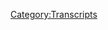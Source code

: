 {{DEFAULTSORT:
    #_TRANSCRIPT_0423:April 20, 2020
}}{{Transcript
    | title         = [[423: April 20, 2020]]
    | caption       = [https://knowledgefight.libsyn.com/423-april-20-2020 Listen to this episode on Libsyn]
    | episodeNumber = [[423: April 20, 2020|423]]
    | length        = 01:18:50
}}

{{MessageBox
    | header     = Warning: Bot Generated Content
    | text       = This transcript was automatically generated by transcription software and likely contains many mistakes and misattributions. Please check the audio for definitive quotes, attribution, and context.
    | image      = N3yvass4myg91.webp
    | imagewidth = 50px
    | id         = warning
}}

{{TranscriptBlock
    | name      = Unknown Speaker
    | timestamp = 00:00:00.000
    | text      = I have great respect for knowledge fight, knowledge fight, I'm sick of them posing as
}}

{{TranscriptBlock
    | name      = Unknown Speaker
    | timestamp = 00:00:26.399
    | text      = if they're the good guys saying we are the bad guys, knowledge fight, Dan and Jordan, knowledge
}}

{{TranscriptBlock
    | name      = Unknown Speaker
    | timestamp = 00:00:31.920
    | text      = fight, need money, Andy and Kansas, stop it, it's time to pray, Andy and Kansas you're on the
}}

{{TranscriptBlock
    | name      = Unknown Speaker
    | timestamp = 00:00:48.399
    | text      = air, thanks for holding, I love your words, knowledge fight, knowledgefight.com, I love you,
}}

{{TranscriptBlock
    | name      = Unknown Speaker
    | timestamp = 00:00:59.359
    | text      = hey everybody welcome back to knowledge fight, I'm Dan, I'm Jordan, we're a couple dudes like
}}

{{TranscriptBlock
    | name      = Unknown Speaker
    | timestamp = 00:01:02.320
    | text      = to sit around drink novelty beverages and talk a little bit about Alex Jones, indeed we are Dan,
}}

{{TranscriptBlock
    | name      = Unknown Speaker
    | timestamp = 00:01:06.640
    | text      = Jordan, Dan, Jordan, you got a bright spot today, I do and actually it's not novelty beverage
}}

{{TranscriptBlock
    | name      = Unknown Speaker
    | timestamp = 00:01:10.959
    | text      = related, okay, I got uh some of these seltzers, yes, I've decided, I've decided to declare this
}}

{{TranscriptBlock
    | name      = Unknown Speaker
    | timestamp = 00:01:17.680
    | text      = year the year of the seltzer, the year of the seltzer, five years ago I declared it the year
}}

{{TranscriptBlock
    | name      = Unknown Speaker
    | timestamp = 00:01:21.519
    | text      = of the seltzer and I went buck wild crazy drinking whatever seltzers I could find, yeah, yeah, yeah,
}}

{{TranscriptBlock
    | name      = Unknown Speaker
    | timestamp = 00:01:26.319
    | text      = me and my old buddy Lane Pachell, yeah, yeah, from Chicago now lives in New York, good comic,
}}

{{TranscriptBlock
    | name      = Unknown Speaker
    | timestamp = 00:01:31.120
    | text      = yeah, very fun, at turbo hater on Twitter, the best Twitter handle in the world, and he did,
}}

{{TranscriptBlock
    | name      = Unknown Speaker
    | timestamp = 00:01:37.760
    | text      = yeah, he and I got into a thing where we were taking pictures of all the seltzers we were
}}

{{TranscriptBlock
    | name      = Unknown Speaker
    | timestamp = 00:01:41.920
    | text      = drinking, yeah, getting them back and forth, so I've decided it's the year of the seltzer,
}}

{{TranscriptBlock
    | name      = Unknown Speaker
    | timestamp = 00:01:45.920
    | text      = this quarantine can't hold me back, it has nothing to do with quinine or anything like that,
}}

{{TranscriptBlock
    | name      = Unknown Speaker
    | timestamp = 00:01:50.480
    | text      = I just really like seltzers, every five years it's the year of the seltzer, it's like the Chinese
}}

{{TranscriptBlock
    | name      = Unknown Speaker
    | timestamp = 00:01:55.120
    | text      = New Year, you know, it's the year of the rat, I think that's how we should do it, yeah, the year
}}

{{TranscriptBlock
    | name      = Unknown Speaker
    | timestamp = 00:01:58.239
    | text      = of the seltzer, I like it, 2020 is going to be the year of the seltzer, and in an opening salvo
}}

{{TranscriptBlock
    | name      = Unknown Speaker
    | timestamp = 00:02:04.000
    | text      = of getting down to business on these seltzers, got this AHA, A-H-A, which I actually learned is a
}}

{{TranscriptBlock
    | name      = Unknown Speaker
    | timestamp = 00:02:09.120
    | text      = Coca-Cola product, I didn't realize that, oh god damn it, made me a little bit disappointed,
}}

{{TranscriptBlock
    | name      = Unknown Speaker
    | timestamp = 00:02:12.639
    | text      = I was hoping it was just George Michael's legacy, wham, they got the flavor that seemed the most
}}

{{TranscriptBlock
    | name      = Unknown Speaker
    | timestamp = 00:02:20.240
    | text      = interesting and the most dangerous, yeah, it is a cherry coffee seltzer, and we were talking about
}}

{{TranscriptBlock
    | name      = Unknown Speaker
    | timestamp = 00:02:28.639
    | text      = this beforehand, yeah, that I was scared to try it, I did not know, of course, what it was going
}}

{{TranscriptBlock
    | name      = Unknown Speaker
    | timestamp = 00:02:33.360
    | text      = to be like, and it's fantastic, it really is, I'm drinking one as we speak, I've already almost
}}

{{TranscriptBlock
    | name      = Unknown Speaker
    | timestamp = 00:02:38.080
    | text      = finished it in the past 10 minutes, it's quite delicious, because the coffee flavor isn't really
}}

{{TranscriptBlock
    | name      = Unknown Speaker
    | timestamp = 00:02:42.000
    | text      = coffee, it kind of comes off like a chocolatey kind of thing, almost like a chocolate covered
}}

{{TranscriptBlock
    | name      = Unknown Speaker
    | timestamp = 00:02:45.919
    | text      = cherry, but not overly sweet, it's very good, it's a fine seltzer, and I'm not disappointed to have a
}}

{{TranscriptBlock
    | name      = Unknown Speaker
    | timestamp = 00:02:52.319
    | text      = couple more of them left in the fridge, I like it, anyway, the reason this is a bright spot is
}}

{{TranscriptBlock
    | name      = Unknown Speaker
    | timestamp = 00:02:56.000
    | text      = because we're starting off the year the seltzer real strong, absolutely, second, first good
}}

{{TranscriptBlock
    | name      = Unknown Speaker
    | timestamp = 00:02:59.840
    | text      = seltzer of the year, second, you've got to take, the whole idea of these bright spots was kind of
}}

{{TranscriptBlock
    | name      = Unknown Speaker
    | timestamp = 00:03:04.400
    | text      = to like take and celebrate little things that are almost meaningless, that are still, yeah,
}}

{{TranscriptBlock
    | name      = Unknown Speaker
    | timestamp = 00:03:10.000
    | text      = they're still really nice, yeah, and like, you know, you can buy a flavor like cherry coffee,
}}

{{TranscriptBlock
    | name      = Unknown Speaker
    | timestamp = 00:03:14.960
    | text      = and you're like, I don't fucking know how this is going to go, right, and when it goes well,
}}

{{TranscriptBlock
    | name      = Unknown Speaker
    | timestamp = 00:03:18.479
    | text      = you've got to take a moment and say thank you, universe, you have, you have kept me on a good
}}

{{TranscriptBlock
    | name      = Unknown Speaker
    | timestamp = 00:03:23.280
    | text      = path, or something, I don't know, we were in the store when we, when you bought these, and like,
}}

{{TranscriptBlock
    | name      = Unknown Speaker
    | timestamp = 00:03:29.120
    | text      = the only, the only argument I could come up with is, this sounds so crazy, the only reason it could
}}

{{TranscriptBlock
    | name      = Unknown Speaker
    | timestamp = 00:03:35.120
    | text      = possibly exist is because it has to be good, right, right, there's no way that anybody would
}}

{{TranscriptBlock
    | name      = Unknown Speaker
    | timestamp = 00:03:39.680
    | text      = be like, well, let's put coffee and black cherry in there, and have it taste like shit, and then
}}

{{TranscriptBlock
    | name      = Unknown Speaker
    | timestamp = 00:03:43.120
    | text      = put it in the store, the thinking was like, it's not like some weirdo makes these, it's a company,
}}

{{TranscriptBlock
    | name      = Unknown Speaker
    | timestamp = 00:03:48.240
    | text      = yeah, yeah, they have to have a boardroom where people sit around, it's like cherry coffee,
}}

{{TranscriptBlock
    | name      = Unknown Speaker
    | timestamp = 00:03:52.719
    | text      = is this a good idea, I don't think it is, let's try it, yeah, of course, yeah, it's good, but I've
}}

{{TranscriptBlock
    | name      = Unknown Speaker
    | timestamp = 00:03:57.759
    | text      = also been burned, some of those other ones, sure, I don't know if I should put them on blast,
}}

{{TranscriptBlock
    | name      = Unknown Speaker
    | timestamp = 00:04:02.560
    | text      = I think so, it's the year of the seltzer, that means it's also the year, I don't like spin drift,
}}

{{TranscriptBlock
    | name      = Unknown Speaker
    | timestamp = 00:04:10.240
    | text      = we got them, all right, anyway, what's your bright spot, over the weekend was a corona relief done
}}

{{TranscriptBlock
    | name      = Unknown Speaker
    | timestamp = 00:04:16.639
    | text      = quick, which is the video game, yeah, the video game thing, they, they had the summer games done
}}

{{TranscriptBlock
    | name      = Unknown Speaker
    | timestamp = 00:04:21.839
    | text      = quick, line up, all set up, and they couldn't do it, obviously, so instead they did a quarantine
}}

{{TranscriptBlock
    | name      = Unknown Speaker
    | timestamp = 00:04:27.120
    | text      = speed run fundraiser that they hastily assembled, and they wound up raising a ton of money on a
}}

{{TranscriptBlock
    | name      = Unknown Speaker
    | timestamp = 00:04:33.839
    | text      = last minute thing, and it just makes me feel really good that people can just fucking decide
}}

{{TranscriptBlock
    | name      = Unknown Speaker
    | timestamp = 00:04:38.720
    | text      = to, as a community, be like, let's fucking do this, let's just put it together in less than a
}}

{{TranscriptBlock
    | name      = Unknown Speaker
    | timestamp = 00:04:43.680
    | text      = few weeks, and have it go off pretty well, that was awesome, yeah, shout out, absolutely, video
}}

{{TranscriptBlock
    | name      = Unknown Speaker
    | timestamp = 00:04:48.720
    | text      = game dorks, yeah, there was a guy who played, I can't remember the name of it, pump it up,
}}

{{TranscriptBlock
    | name      = Unknown Speaker
    | timestamp = 00:04:53.839
    | text      = and he played, it's like, it's like Dance Dance Revolution, like Parappa the Rapper, a little bit,
}}

{{TranscriptBlock
    | name      = Unknown Speaker
    | timestamp = 00:04:58.720
    | text      = yeah, it's like a rhythm game, that kind of thing, and he played it for an hour straight,
}}

{{TranscriptBlock
    | name      = Unknown Speaker
    | timestamp = 00:05:03.600
    | text      = and it is the most complicated thing that I've ever, he's an incredible tap dancer,
}}

{{TranscriptBlock
    | name      = Unknown Speaker
    | timestamp = 00:05:08.639
    | text      = I remember Parappa the Rapper, I don't know, because it was ubiquitous for a while, very much,
}}

{{TranscriptBlock
    | name      = Unknown Speaker
    | timestamp = 00:05:15.439
    | text      = may have been, yeah, all right, well, shout out to those bright spots, yeah, yeah, yeah,
}}

{{TranscriptBlock
    | name      = Unknown Speaker
    | timestamp = 00:05:19.120
    | text      = um, so, Jordan, today, we're gonna get an interesting episode to go over, we got April 20th,
}}

{{TranscriptBlock
    | name      = Unknown Speaker
    | timestamp = 00:05:24.000
    | text      = 2020, I'm Dan, this is 420, hey, all right, nice, goddamn it, so, before we get down to that,
}}

{{TranscriptBlock
    | name      = Unknown Speaker
    | timestamp = 00:05:30.639
    | text      = we're going to take a look, and look in the box, and see who's supporting the show, and say thank
}}

{{TranscriptBlock
    | name      = Unknown Speaker
    | timestamp = 00:05:35.439
    | text      = you, anyway, first of all, David, thank you so much, you're now a policy wonk, I'm a policy wonk,
}}

{{TranscriptBlock
    | name      = Unknown Speaker
    | timestamp = 00:05:40.399
    | text      = thank you very much, David, David, next, Steve, thank you so much, you're now a policy wonk,
}}

{{TranscriptBlock
    | name      = Unknown Speaker
    | timestamp = 00:05:44.000
    | text      = I'm a policy wonk, next, first name Phil, last name, your hand, thank you so much, you're now
}}

{{TranscriptBlock
    | name      = Unknown Speaker
    | timestamp = 00:05:50.240
    | text      = a policy wonk, I'm a policy wonk, thank you very much, Phil, your hand, thank you so much, next,
}}

{{TranscriptBlock
    | name      = Unknown Speaker
    | timestamp = 00:05:54.800
    | text      = Laura, thank you, so much, you're now a policy wonk, I'm a policy wonk, thanks, Laura, thanks,
}}

{{TranscriptBlock
    | name      = Unknown Speaker
    | timestamp = 00:05:58.480
    | text      = Laura, next, Steven, thank you so much, you're now policy wonk, I'm a policy wonk, thank you very
}}

{{TranscriptBlock
    | name      = Unknown Speaker
    | timestamp = 00:06:02.480
    | text      = much, Steven, you got a Steve and a Steven, you got a Steven, a Steven, and Tara or Tara, that's
}}

{{TranscriptBlock
    | name      = Unknown Speaker
    | timestamp = 00:06:07.040
    | text      = one of those that always gives me trouble, could be anything, the United States of Tara,
}}

{{TranscriptBlock
    | name      = Unknown Speaker
    | timestamp = 00:06:10.399
    | text      = could be Tara Banks. You never know. Don't want to pronounce it wrong, but Tara slash Tara,
}}

{{TranscriptBlock
    | name      = Unknown Speaker
    | timestamp = 00:06:15.680
    | text      = thank you so much. You're now a policy wonk. I'm a policy wonk. Thank you very much. Then finally,
}}

{{TranscriptBlock
    | name      = Unknown Speaker
    | timestamp = 00:06:20.639
    | text      = like I say, thank you to a couple of people who donated on elevated level. We appreciate that
}}

{{TranscriptBlock
    | name      = Unknown Speaker
    | timestamp = 00:06:23.600
    | text      = very much. So first of all, Jeffrey, thank you so much. You are now a technocrat. Stoli, thank you
}}

{{TranscriptBlock
    | name      = Unknown Speaker
    | timestamp = 00:06:28.800
    | text      = so much. You are now a technocrat and Raleigh live show. I'll bring a quarantine bubble for Thomas.
}}

{{TranscriptBlock
    | name      = Unknown Speaker
    | timestamp = 00:06:34.319
    | text      = Thank you so much. You are now a technocrat. I'm a policy wonk. Crikey mate. That's fantastic. Have
}}

{{TranscriptBlock
    | name      = Unknown Speaker
    | timestamp = 00:06:39.439
    | text      = yourself a brew. How's your 401k doing, bro? All right, we got to go full tilt boogie on this
}}

{{TranscriptBlock
    | name      = Unknown Speaker
    | timestamp = 00:06:43.920
    | text      = Watson. All right, let's just get down to business. We ain't making that money off that heroin.
}}

{{TranscriptBlock
    | name      = Unknown Speaker
    | timestamp = 00:06:48.160
    | text      = Why are you pimped so good? My neck is freakishly large. I declare info war on you. Thank you so
}}

{{TranscriptBlock
    | name      = Unknown Speaker
    | timestamp = 00:06:54.879
    | text      = much, Jeffrey. Thank you so much Stoli. And thank you so much Raleigh live show. I'll bring a
}}

{{TranscriptBlock
    | name      = Unknown Speaker
    | timestamp = 00:06:58.560
    | text      = quarantine bubble for Thomas. Thank you very much to all three of you. Thomas, I assume. Yeah. If
}}

{{TranscriptBlock
    | name      = Unknown Speaker
    | timestamp = 00:07:03.120
    | text      = you're out there listening to you like this show and what we do, we can do that by going to our
}}

{{TranscriptBlock
    | name      = Unknown Speaker
    | timestamp = 00:07:06.560
    | text      = website knowledgefight.com, clicking the button to support the show. We would appreciate it. Or
}}

{{TranscriptBlock
    | name      = Unknown Speaker
    | timestamp = 00:07:09.759
    | text      = please feel free to direct that energy towards a local charity in your area that will help the
}}

{{TranscriptBlock
    | name      = Unknown Speaker
    | timestamp = 00:07:13.839
    | text      = people who are directly affected in the worst ways by the trouble. Yes, we greatly support
}}

{{TranscriptBlock
    | name      = Unknown Speaker
    | timestamp = 00:07:19.279
    | text      = either decision. So Jordan, it's April 20th. It's 4 20 on Alex's show. And so I figured maybe we
}}

{{TranscriptBlock
    | name      = Unknown Speaker
    | timestamp = 00:07:28.639
    | text      = should start off with some chill music to get in the mood. I think I feel like Alex would appreciate
}}

{{TranscriptBlock
    | name      = Unknown Speaker
    | timestamp = 00:07:34.480
    | text      = that little. Yes. All right. Okay. We're doing this. All right. I did your favorite style of
}}

{{TranscriptBlock
    | name      = Unknown Speaker
    | timestamp = 00:07:55.360
    | text      = music, Dan. I don't think the three 11 is reggae. It's not. It's just the thing that would make
}}

{{TranscriptBlock
    | name      = Unknown Speaker
    | timestamp = 00:08:00.800
    | text      = Alex the least chill out of anything in the world. People who smoke a lot of weed often like three
}}

{{TranscriptBlock
    | name      = Unknown Speaker
    | timestamp = 00:08:06.800
    | text      = 11 and it makes Alex lose his shit and storm off his show. I do not like three 11. No, I'm not a
}}

{{TranscriptBlock
    | name      = Unknown Speaker
    | timestamp = 00:08:13.360
    | text      = big fan of either, but so here, before we get down to the actual clips from today's episode, here's
}}

{{TranscriptBlock
    | name      = Unknown Speaker
    | timestamp = 00:08:18.639
    | text      = an out of context drop from the show. I had to get my hair cut Saturday on the black market.
}}

{{TranscriptBlock
    | name      = Unknown Speaker
    | timestamp = 00:08:25.199
    | text      = Had a fellow come into the office and cut my hair. It's a black market haircut, man.
}}

{{TranscriptBlock
    | name      = Unknown Speaker
    | timestamp = 00:08:29.040
    | text      = That's wild. What's fun about that. Had to download a tour browser to connect to the dark
}}

{{TranscriptBlock
    | name      = Unknown Speaker
    | timestamp = 00:08:35.840
    | text      = web to get a haircut to pay for it in bitcoin. The thing that's really crazy about this is Alex's
}}

{{TranscriptBlock
    | name      = Unknown Speaker
    | timestamp = 00:08:41.360
    | text      = buzzes. He doesn't need anyone to cut his hair. Like I understand a lot of these people who are
}}

{{TranscriptBlock
    | name      = Unknown Speaker
    | timestamp = 00:08:47.519
    | text      = out there like protesting with their son. I mean, I don't understand them, but I get the like,
}}

{{TranscriptBlock
    | name      = Unknown Speaker
    | timestamp = 00:08:51.519
    | text      = I want to get a haircut. They have like a really complicated hair. Sure. Sure. Sure. Alex could
}}

{{TranscriptBlock
    | name      = Unknown Speaker
    | timestamp = 00:08:55.360
    | text      = just take some clippers and five minutes. I'm saying that as someone who buzzes his head
}}

{{TranscriptBlock
    | name      = Unknown Speaker
    | timestamp = 00:09:02.399
    | text      = at this point, I would not need anyone to come do it. That would be a waste of money.
}}

{{TranscriptBlock
    | name      = Unknown Speaker
    | timestamp = 00:09:06.480
    | text      = Dan, he's a media personality. He needs the finest buzz haircut. There's literally no difference.
}}

{{TranscriptBlock
    | name      = Unknown Speaker
    | timestamp = 00:09:14.000
    | text      = So Alex starts off the show ranting a bit about vaccines and apparently it turns out that some
}}

{{TranscriptBlock
    | name      = Unknown Speaker
    | timestamp = 00:09:20.399
    | text      = vaccines are, you know, they're not really vaccines. What they do is they, you know, they eat
}}

{{TranscriptBlock
    | name      = Unknown Speaker
    | timestamp = 00:09:25.360
    | text      = parts of your brain. Sure. And this is important because the globalists want to use these vaccines
}}

{{TranscriptBlock
    | name      = Unknown Speaker
    | timestamp = 00:09:31.840
    | text      = in order to make sure that people no longer have the parts of their brain that are spiritual.
}}

{{TranscriptBlock
    | name      = Unknown Speaker
    | timestamp = 00:09:37.200
    | text      = That's the part of the brain that these vaccines attack. So you get the vaccine, you'll no longer
}}

{{TranscriptBlock
    | name      = Unknown Speaker
    | timestamp = 00:09:41.039
    | text      = be able to connect with God. They demand you worship the world government, the mark of the
}}

{{TranscriptBlock
    | name      = Unknown Speaker
    | timestamp = 00:09:45.759
    | text      = beast. They demand that you take vaccines into your body that have engineered live viruses that
}}

{{TranscriptBlock
    | name      = Unknown Speaker
    | timestamp = 00:09:52.240
    | text      = literally eat parts of your brain associated with religious and high brainwave events.
}}

{{TranscriptBlock
    | name      = Unknown Speaker
    | timestamp = 00:10:02.320
    | text      = Yes, ladies and gentlemen, that's what's going to be in Bill and Melinda Gates vaccine. Okay.
}}

{{TranscriptBlock
    | name      = Unknown Speaker
    | timestamp = 00:10:07.679
    | text      = I don't even care. So yeah, but this, this is interesting because, you know, in his conception,
}}

{{TranscriptBlock
    | name      = Unknown Speaker
    | timestamp = 00:10:15.279
    | text      = these vaccines are going in in order to disrupt the connection between yourself and the divine.
}}

{{TranscriptBlock
    | name      = Unknown Speaker
    | timestamp = 00:10:20.399
    | text      = Yeah. Which is weird. It's very weird. So spiritual is no longer a kind of nebulous
}}

{{TranscriptBlock
    | name      = Unknown Speaker
    | timestamp = 00:10:26.480
    | text      = concept. There is a, like the medulla oblongata. If you fuck with that a little bit, God can no
}}

{{TranscriptBlock
    | name      = Unknown Speaker
    | timestamp = 00:10:31.759
    | text      = longer talk to you. That is what Alex believes. Okay. There's some sort of a, like maybe
}}

{{TranscriptBlock
    | name      = Unknown Speaker
    | timestamp = 00:10:36.399
    | text      = electrochemical transmission that is God speaking to you or something. It's not actually spiritual.
}}

{{TranscriptBlock
    | name      = Unknown Speaker
    | timestamp = 00:10:42.480
    | text      = It's all very mechanical. I do like the sci-fi church. I like the sci-fi churches where it's
}}

{{TranscriptBlock
    | name      = Unknown Speaker
    | timestamp = 00:10:47.120
    | text      = like, there's a physical explanation for why God is talking to you. It's a little weird. I'm not
}}

{{TranscriptBlock
    | name      = Unknown Speaker
    | timestamp = 00:10:52.399
    | text      = into it. And I just reject Alex has a big narrative today and it takes most of the show. Yeah. And
}}

{{TranscriptBlock
    | name      = Unknown Speaker
    | timestamp = 00:11:01.200
    | text      = I'll be honest, I'm not going to play him repeating it over and over again, but it does set him off
}}

{{TranscriptBlock
    | name      = Unknown Speaker
    | timestamp = 00:11:06.159
    | text      = onto a really fucked up sort of space. Publicly the very groups that engineered COVID-19 and
}}

{{TranscriptBlock
    | name      = Unknown Speaker
    | timestamp = 00:11:13.120
    | text      = launched it and created the hysteria and now demand the lockdown are the groups that have
}}

{{TranscriptBlock
    | name      = Unknown Speaker
    | timestamp = 00:11:18.799
    | text      = the vaccines already prepared. The virus is already patented. The under the skin inoculations
}}

{{TranscriptBlock
    | name      = Unknown Speaker
    | timestamp = 00:11:25.120
    | text      = with the vaccine to track that you've had the vaccine that will then be used as a digital
}}

{{TranscriptBlock
    | name      = Unknown Speaker
    | timestamp = 00:11:29.440
    | text      = system for a digital currency with all 7 million people forcibly inoculated with Bill and Melinda
}}

{{TranscriptBlock
    | name      = Unknown Speaker
    | timestamp = 00:11:35.600
    | text      = Gates, his worldwide computer operating system under the skin. So you're allowed to buy and sell
}}

{{TranscriptBlock
    | name      = Unknown Speaker
    | timestamp = 00:11:42.080
    | text      = at the same time. It is the currency. It's all been announced in patent 2020 zero six, zero six,
}}

{{TranscriptBlock
    | name      = Unknown Speaker
    | timestamp = 00:11:53.600
    | text      = zero six. You cannot make that up. So this is based on something that's been floating
}}

{{TranscriptBlock
    | name      = Unknown Speaker
    | timestamp = 00:12:01.120
    | text      = around in the paranoid right wing online world a little bit recently. And it's the allegation
}}

{{TranscriptBlock
    | name      = Unknown Speaker
    | timestamp = 00:12:05.279
    | text      = that Microsoft had applied for a patent that was essentially the mark of the beast. Hey, why not?
}}

{{TranscriptBlock
    | name      = Unknown Speaker
    | timestamp = 00:12:10.399
    | text      = The only real evidence that's provided for this traces back to a patent on patent scope numbered
}}

{{TranscriptBlock
    | name      = Unknown Speaker
    | timestamp = 00:12:15.440
    | text      = 2020 zero six, zero six, zero six, or at least it appears to be. And it's for a quote cryptocurrency
}}

{{TranscriptBlock
    | name      = Unknown Speaker
    | timestamp = 00:12:22.080
    | text      = system using body activity data. I read over this thing and it seems really fucked up. And it's
}}

{{TranscriptBlock
    | name      = Unknown Speaker
    | timestamp = 00:12:26.799
    | text      = something that I would be totally opposed to, but it doesn't seem like the mark of the beast.
}}

{{TranscriptBlock
    | name      = Unknown Speaker
    | timestamp = 00:12:30.639
    | text      = It really seems more like a patent for maybe not even something that's real yet, but a technology
}}

{{TranscriptBlock
    | name      = Unknown Speaker
    | timestamp = 00:12:36.080
    | text      = that would allow biometric data to be used in Bitcoin mining computations, which a person
}}

{{TranscriptBlock
    | name      = Unknown Speaker
    | timestamp = 00:12:40.960
    | text      = could then be awarded for if they wanted to allow their biometric data to be used for said
}}

{{TranscriptBlock
    | name      = Unknown Speaker
    | timestamp = 00:12:45.200
    | text      = computations. So basically like you would have a stimulus from the operation or whatever, and then
}}

{{TranscriptBlock
    | name      = Unknown Speaker
    | timestamp = 00:12:52.080
    | text      = your rising heart rate or whatever would somehow be used in the computation of the Bitcoin mining.
}}

{{TranscriptBlock
    | name      = Unknown Speaker
    | timestamp = 00:12:57.120
    | text      = Right. So instead of like giant servers, it would be using humans like the matrix,
}}

{{TranscriptBlock
    | name      = Unknown Speaker
    | timestamp = 00:13:02.399
    | text      = like is as a energy source to farm Bitcoin. I don't know about energy source, but yeah,
}}

{{TranscriptBlock
    | name      = Unknown Speaker
    | timestamp = 00:13:08.159
    | text      = I mean something along those lines. I'm not into it. Yeah. But it also doesn't seem as like
}}

{{TranscriptBlock
    | name      = Unknown Speaker
    | timestamp = 00:13:15.600
    | text      = sci-fi and fucked up as the matrix. Right. And also the whole thing that Alex is saying,
}}

{{TranscriptBlock
    | name      = Unknown Speaker
    | timestamp = 00:13:20.639
    | text      = it's like, this would be the mark of the beast that you need to buy and sell. It also doesn't
}}

{{TranscriptBlock
    | name      = Unknown Speaker
    | timestamp = 00:13:23.519
    | text      = seem like that either. Right. Like I said, it seems fucked up, but if it were something that
}}

{{TranscriptBlock
    | name      = Unknown Speaker
    | timestamp = 00:13:28.080
    | text      = people were choosing to do, like participate in this, I don't really know if I'd call it wrong or
}}

{{TranscriptBlock
    | name      = Unknown Speaker
    | timestamp = 00:13:33.679
    | text      = evil. I would need more evidence that this had any kind of applications outside of what it appears to
}}

{{TranscriptBlock
    | name      = Unknown Speaker
    | timestamp = 00:13:38.240
    | text      = be for me to be too worried about it, or even that they can do this. When you file a patent,
}}

{{TranscriptBlock
    | name      = Unknown Speaker
    | timestamp = 00:13:43.039
    | text      = that doesn't mean that you have the technology. It just means down the road we might be able to.
}}

{{TranscriptBlock
    | name      = Unknown Speaker
    | timestamp = 00:13:48.480
    | text      = However, there's another issue and that is that I don't think that this patent number
}}

{{TranscriptBlock
    | name      = Unknown Speaker
    | timestamp = 00:13:52.799
    | text      = is what Alex thinks it is. All that traces back to this post on patent scope. But if you search the
}}

{{TranscriptBlock
    | name      = Unknown Speaker
    | timestamp = 00:13:58.879
    | text      = US patent office, you have a real hard time coming up with that patent number. There's a number of
}}

{{TranscriptBlock
    | name      = Unknown Speaker
    | timestamp = 00:14:04.000
    | text      = problems. The first is that patents are numbered beginning with the year of the patent. So it would
}}

{{TranscriptBlock
    | name      = Unknown Speaker
    | timestamp = 00:14:08.080
    | text      = start with 2020. However, the alleged patent... I'm patent. This is 2020. The alleged patent 060606,
}}

{{TranscriptBlock
    | name      = Unknown Speaker
    | timestamp = 00:14:15.919
    | text      = that's six digits long. Patents begin with 2020 and then are followed by seven digits. So this
}}

{{TranscriptBlock
    | name      = Unknown Speaker
    | timestamp = 00:14:21.679
    | text      = wouldn't be a valid patent number. Another gigantic problem is that the number doesn't
}}

{{TranscriptBlock
    | name      = Unknown Speaker
    | timestamp = 00:14:26.320
    | text      = make sense. For context, an application for a patent filed on April 16th is numbered 2020-0119982.
}}

{{TranscriptBlock
    | name      = Unknown Speaker
    | timestamp = 00:14:34.879
    | text      = So you can tell that we are nowhere near patent starting with 06. It took me forever to find,
}}

{{TranscriptBlock
    | name      = Unknown Speaker
    | timestamp = 00:14:40.480
    | text      = but if you search the US patent and trademark office, you can find the actual US patent number,
}}

{{TranscriptBlock
    | name      = Unknown Speaker
    | timestamp = 00:14:44.879
    | text      = which is 2020-0097951. The number 2020-06-06-06 is not a patent number. It's the publication number
}}

{{TranscriptBlock
    | name      = Unknown Speaker
    | timestamp = 00:14:55.440
    | text      = provided by the World Intellectual Property Office. The patent exists in the United States,
}}

{{TranscriptBlock
    | name      = Unknown Speaker
    | timestamp = 00:15:00.399
    | text      = but in line with the Patent Cooperation Treaty, people can file their patents with the World
}}

{{TranscriptBlock
    | name      = Unknown Speaker
    | timestamp = 00:15:04.799
    | text      = Intellectual Property Office in order to protect their intellectual property in 184 countries that
}}

{{TranscriptBlock
    | name      = Unknown Speaker
    | timestamp = 00:15:09.919
    | text      = are members of that treaty. So I guess the bottom line on this is that I don't care. Every year,
}}

{{TranscriptBlock
    | name      = Unknown Speaker
    | timestamp = 00:15:16.559
    | text      = some patent ends up with that number, and describing some kind of significance to it
}}

{{TranscriptBlock
    | name      = Unknown Speaker
    | timestamp = 00:15:20.080
    | text      = seems pretty arbitrary. Every year, some patent is numbered 42069 or 911. It doesn't mean anything.
}}

{{TranscriptBlock
    | name      = Unknown Speaker
    | timestamp = 00:15:27.759
    | text      = Also, this is not the patent number, and even if it were, a person applying for a patent doesn't
}}

{{TranscriptBlock
    | name      = Unknown Speaker
    | timestamp = 00:15:31.919
    | text      = control the numbering of their application. As far as I can tell, the defining characteristic
}}

{{TranscriptBlock
    | name      = Unknown Speaker
    | timestamp = 00:15:36.480
    | text      = of the biblical Mark of the Beast is that it's something that you will need to be allowed to
}}

{{TranscriptBlock
    | name      = Unknown Speaker
    | timestamp = 00:15:40.720
    | text      = buy and sell things. This patent is not for something that you need to buy or sell things,
}}

{{TranscriptBlock
    | name      = Unknown Speaker
    | timestamp = 00:15:44.720
    | text      = so on that basis, it just doesn't match up. Add to that that the application number games,
}}

{{TranscriptBlock
    | name      = Unknown Speaker
    | timestamp = 00:15:49.279
    | text      = you know, this whole thing, I just end up in a position where my feeling is I don't give a shit.
}}

{{TranscriptBlock
    | name      = Unknown Speaker
    | timestamp = 00:15:53.759
    | text      = But there's an important point to consider here. If Alex is reporting things like the Mark of the
}}

{{TranscriptBlock
    | name      = Unknown Speaker
    | timestamp = 00:15:58.960
    | text      = Beast being here and real and this specific thing, then there can't really be any confusion
}}

{{TranscriptBlock
    | name      = Unknown Speaker
    | timestamp = 00:16:04.720
    | text      = about how there's not much road left in front of him. Where do you go after you've escalated your
}}

{{TranscriptBlock
    | name      = Unknown Speaker
    | timestamp = 00:16:09.279
    | text      = rhetoric so extremely that you've reached the last book of the Bible? When your end times,
}}

{{TranscriptBlock
    | name      = Unknown Speaker
    | timestamp = 00:16:14.720
    | text      = and when it doesn't happen, how does Alex ever try again? Like, it's one thing to pretend that
}}

{{TranscriptBlock
    | name      = Unknown Speaker
    | timestamp = 00:16:19.519
    | text      = his dumb radio show averted a gun grab. It's another to pretend that he held back literal
}}

{{TranscriptBlock
    | name      = Unknown Speaker
    | timestamp = 00:16:23.600
    | text      = Armageddon. I think that's one of the essential problems of mixing political conspiracy with
}}

{{TranscriptBlock
    | name      = Unknown Speaker
    | timestamp = 00:16:28.639
    | text      = religious fanaticism. Political conspiracy is an endlessly flowing, self-perpetuating,
}}

{{TranscriptBlock
    | name      = Unknown Speaker
    | timestamp = 00:16:33.759
    | text      = and never-ending road. There's always another secret player you can pin things on if your
}}

{{TranscriptBlock
    | name      = Unknown Speaker
    | timestamp = 00:16:37.919
    | text      = existing theories start to look unsatisfying. But there's really never anything definitive
}}

{{TranscriptBlock
    | name      = Unknown Speaker
    | timestamp = 00:16:42.879
    | text      = and ultimate about political conspiracies. Religious fanaticism, on the other hand,
}}

{{TranscriptBlock
    | name      = Unknown Speaker
    | timestamp = 00:16:47.120
    | text      = is a car that's driving directly toward a conclusion. It's fine to use religious
}}

{{TranscriptBlock
    | name      = Unknown Speaker
    | timestamp = 00:16:51.600
    | text      = fanaticism to tease your audience or to augment your narratives a little, but once it becomes a
}}

{{TranscriptBlock
    | name      = Unknown Speaker
    | timestamp = 00:16:55.840
    | text      = central component, as it appears to be right now with Alex, it's only a matter of time before
}}

{{TranscriptBlock
    | name      = Unknown Speaker
    | timestamp = 00:16:59.919
    | text      = you're wrong. And at that point, it's really hard to explain away your errors. Like, you're someone
}}

{{TranscriptBlock
    | name      = Unknown Speaker
    | timestamp = 00:17:04.480
    | text      = like Harold Camping, you know, that guy who, like, said the end is on this date. You can say that
}}

{{TranscriptBlock
    | name      = Unknown Speaker
    | timestamp = 00:17:08.880
    | text      = you miscalculated the date or something. You'll have a retention problem. You'll lose some people's
}}

{{TranscriptBlock
    | name      = Unknown Speaker
    | timestamp = 00:17:13.759
    | text      = faith. But you can move forward with, like, I miscalculated. What's Alex gonna do? And it's,
}}

{{TranscriptBlock
    | name      = Unknown Speaker
    | timestamp = 00:17:18.000
    | text      = like, this isn't anything. I mean, he could say that God was like, ah, gotcha. Maybe. Fooled you
}}

{{TranscriptBlock
    | name      = Unknown Speaker
    | timestamp = 00:17:32.400
    | text      = on this one. So this seems like a bad narrative to me, even from Alex's perspective. It seems
}}

{{TranscriptBlock
    | name      = Unknown Speaker
    | timestamp = 00:17:37.279
    | text      = all right in the short term, kind of, but what happens when it goes nowhere? I can understand,
}}

{{TranscriptBlock
    | name      = Unknown Speaker
    | timestamp = 00:17:41.519
    | text      = you know, like, if things don't work out, you can let a little trivial xenophobia-based narrative
}}

{{TranscriptBlock
    | name      = Unknown Speaker
    | timestamp = 00:17:46.319
    | text      = drop. But this is the mark of the beast. You can't move on from, like, this piece of the book of
}}

{{TranscriptBlock
    | name      = Unknown Speaker
    | timestamp = 00:17:52.480
    | text      = Revelation being fulfilled. It kind of demands continued coverage and the train is on the tracks.
}}

{{TranscriptBlock
    | name      = Unknown Speaker
    | timestamp = 00:17:58.640
    | text      = I don't know. I think they, what, every five years we've got a new mark of the beast. Everybody's,
}}

{{TranscriptBlock
    | name      = Unknown Speaker
    | timestamp = 00:18:04.319
    | text      = like, Fox News even has a graphic that's, like, some people are saying this is the new mark of
}}

{{TranscriptBlock
    | name      = Unknown Speaker
    | timestamp = 00:18:08.559
    | text      = the beast. Like, I think my question is... Jordan, it's one thing to say some people are saying this
}}

{{TranscriptBlock
    | name      = Unknown Speaker
    | timestamp = 00:18:14.160
    | text      = is the mark of the beast and that glib, like, sort of almost local news human interest story kind of
}}

{{TranscriptBlock
    | name      = Unknown Speaker
    | timestamp = 00:18:18.720
    | text      = way and Alex to be like, we have definitively proven that this is the mark of the beast. Yeah,
}}

{{TranscriptBlock
    | name      = Unknown Speaker
    | timestamp = 00:18:23.920
    | text      = but he could just be like, ah, we were having, we were having debates on the patent number.
}}

{{TranscriptBlock
    | name      = Unknown Speaker
    | timestamp = 00:18:30.240
    | text      = No, I agree with you that that will be something, but it's so pathetic. Yeah, it's really sad. It's
}}

{{TranscriptBlock
    | name      = Unknown Speaker
    | timestamp = 00:18:35.759
    | text      = pathetic to escalate to, like, I am discussing the ultimate fulfillment of my religion's prophetic
}}

{{TranscriptBlock
    | name      = Unknown Speaker
    | timestamp = 00:18:42.240
    | text      = vision of the end times and then, like, we know eventually if he's still on the air we'll do
}}

{{TranscriptBlock
    | name      = Unknown Speaker
    | timestamp = 00:18:47.119
    | text      = something like that. Sure, sure, sure. He'll cop out and pretend like, I didn't say it was the mark
}}

{{TranscriptBlock
    | name      = Unknown Speaker
    | timestamp = 00:18:50.480
    | text      = of the beast. Right. That's what they wanted you to think. They're taking it out of context.
}}

{{TranscriptBlock
    | name      = Unknown Speaker
    | timestamp = 00:18:56.160
    | text      = I find it, I find it kind of weird and maybe sacrilegious that it seems like he's removing
}}

{{TranscriptBlock
    | name      = Unknown Speaker
    | timestamp = 00:19:01.519
    | text      = faith from the entire religious process. Like, he even, like, with the, with the brain shit,
}}

{{TranscriptBlock
    | name      = Unknown Speaker
    | timestamp = 00:19:06.480
    | text      = like, he's adding midichlorians. Yeah. Like, that's what the brain stuff is. It's like,
}}

{{TranscriptBlock
    | name      = Unknown Speaker
    | timestamp = 00:19:10.400
    | text      = there's no such thing as faith. Some of our listeners have pointed out on a number of
}}

{{TranscriptBlock
    | name      = Unknown Speaker
    | timestamp = 00:19:13.119
    | text      = occasions that Alex is clearly a prequels guy. That's true. So that kind of makes sense. That
}}

{{TranscriptBlock
    | name      = Unknown Speaker
    | timestamp = 00:19:18.960
    | text      = does kind of make sense. If he's more into the Star Wars prequels, then there is more of a
}}

{{TranscriptBlock
    | name      = Unknown Speaker
    | timestamp = 00:19:23.359
    | text      = science-y, like, yeah. And the mark of the beast has a fucking patent. That's so lame. That's so
}}

{{TranscriptBlock
    | name      = Unknown Speaker
    | timestamp = 00:19:29.200
    | text      = lame that God's ultimate arbiter requires a fucking patent. Well, that's because, like,
}}

{{TranscriptBlock
    | name      = Unknown Speaker
    | timestamp = 00:19:35.359
    | text      = that whole, like, they have to tell you what they're doing thing. The patent number is a
}}

{{TranscriptBlock
    | name      = Unknown Speaker
    | timestamp = 00:19:38.799
    | text      = little wink for those, like, Alex, who can see through the bullshit. Man. Or whatever. The
}}

{{TranscriptBlock
    | name      = Unknown Speaker
    | timestamp = 00:19:43.279
    | text      = devil's lame, then. The devil, the devil needs to get up some, some new creativity. Totally.
}}

{{TranscriptBlock
    | name      = Unknown Speaker
    | timestamp = 00:19:49.279
    | text      = So Alex isn't just, like, basing this on nothing, man. The 666 stuff. It does sound like he's
}}

{{TranscriptBlock
    | name      = Unknown Speaker
    | timestamp = 00:19:53.680
    | text      = basing it on nothing. It's really important. I really think he's basing it on nothing. He's
}}

{{TranscriptBlock
    | name      = Unknown Speaker
    | timestamp = 00:19:56.640
    | text      = basing it on math. Are you sure? Oh. And if you do 33 pi 666, talk to mathematicians, it does
}}

{{TranscriptBlock
    | name      = Unknown Speaker
    | timestamp = 00:20:02.799
    | text      = build in some secret combination into some secret number that is the highest secret of
}}

{{TranscriptBlock
    | name      = Unknown Speaker
    | timestamp = 00:20:08.160
    | text      = the Illuminati. And that they want implanted in us as part of a ritual to have us merge
}}

{{TranscriptBlock
    | name      = Unknown Speaker
    | timestamp = 00:20:14.880
    | text      = under that system and then be directed as the Egyptians believed by the sun god.
}}

{{TranscriptBlock
    | name      = Unknown Speaker
    | timestamp = 00:20:20.640
    | text      = Okay. I feel like Alex might be high. Is Ra out here? It's 420 shows. Alex is just pulling out
}}

{{TranscriptBlock
    | name      = Unknown Speaker
    | timestamp = 00:20:28.160
    | text      = numbers. These build magic. Any mathematician will tell you that 222 multiplied by three
}}

{{TranscriptBlock
    | name      = Unknown Speaker
    | timestamp = 00:20:35.920
    | text      = magically becomes 666. 33 times pi 666 something or other is a secret number. Go home. 54321.
}}

{{TranscriptBlock
    | name      = Unknown Speaker
    | timestamp = 00:20:46.240
    | text      = Right. So Alex is a, that's like his biggest, like different narrative from other things we've
}}

{{TranscriptBlock
    | name      = Unknown Speaker
    | timestamp = 00:20:53.200
    | text      = covered in the past is this new patent. And I find that that leaves me cold. I am not enticed by
}}

{{TranscriptBlock
    | name      = Unknown Speaker
    | timestamp = 00:21:00.960
    | text      = this. I don't find it compelling. Um, but Alex has other things to complain about. Namely that, uh,
}}

{{TranscriptBlock
    | name      = Unknown Speaker
    | timestamp = 00:21:06.799
    | text      = some people are talking shit. He wants them to keep, uh, keep, uh, his name out their mouth.
}}

{{TranscriptBlock
    | name      = Unknown Speaker
    | timestamp = 00:21:10.960
    | text      = Of course. Coming up next segment, we have the video Joy Behar came out on the view today
}}

{{TranscriptBlock
    | name      = Unknown Speaker
    | timestamp = 00:21:21.599
    | text      = and said that I'm a terrorist by name and that you're a terrorist too,
}}

{{TranscriptBlock
    | name      = Unknown Speaker
    | timestamp = 00:21:27.039
    | text      = because you went out to rallies and said you are essential.
}}

{{TranscriptBlock
    | name      = Unknown Speaker
    | timestamp = 00:21:33.279
    | text      = So I look forward to Alex turning this into all the Democrats are saying I'm a terrorist.
}}

{{TranscriptBlock
    | name      = Unknown Speaker
    | timestamp = 00:21:37.759
    | text      = Sure, sure, sure, sure. Of course. Of course. Like really on a really basic level, the only things
}}

{{TranscriptBlock
    | name      = Unknown Speaker
    | timestamp = 00:21:43.759
    | text      = that he really has the right to be like really all that mad about are Bill Maher and the view.
}}

{{TranscriptBlock
    | name      = Unknown Speaker
    | timestamp = 00:21:48.880
    | text      = Yeah. And that makes this show look really sad in, uh, in, in context. Yeah. What else,
}}

{{TranscriptBlock
    | name      = Unknown Speaker
    | timestamp = 00:21:55.920
    | text      = what else does he got? What else is it? The rest of the stuff is just imaginary. Yeah. Right.
}}

{{TranscriptBlock
    | name      = Unknown Speaker
    | timestamp = 00:22:00.240
    | text      = Right. Yeah. Oh man. What a loser. So Alex, it complains in this next clip about how Bill Gates
}}

{{TranscriptBlock
    | name      = Unknown Speaker
    | timestamp = 00:22:06.880
    | text      = and the foundations or whatever they're teaching kids, they're indoctrinating them with a little
}}

{{TranscriptBlock
    | name      = Unknown Speaker
    | timestamp = 00:22:11.759
    | text      = game called spaceship. That's a game they play under Bill and Melinda Gates foundation funding
}}

{{TranscriptBlock
    | name      = Unknown Speaker
    | timestamp = 00:22:17.039
    | text      = in public and private schools called lifeboat or spaceship. And they say, we're a spaceship
}}

{{TranscriptBlock
    | name      = Unknown Speaker
    | timestamp = 00:22:23.039
    | text      = going to this star. We have a malfunction. There's not enough food. We have to get rid of a third of
}}

{{TranscriptBlock
    | name      = Unknown Speaker
    | timestamp = 00:22:28.720
    | text      = the crew who is essential. Well, we need the captain. Well, we need the scientists. Well,
}}

{{TranscriptBlock
    | name      = Unknown Speaker
    | timestamp = 00:22:34.000
    | text      = we need the farmer for once he, once we get there, the machines though, we're able to run
}}

{{TranscriptBlock
    | name      = Unknown Speaker
    | timestamp = 00:22:40.240
    | text      = the engines. We don't need the engineer engineer volunteer for us to blow you out the airlock.
}}

{{TranscriptBlock
    | name      = Unknown Speaker
    | timestamp = 00:22:46.880
    | text      = I volunteer. I'm not essential. Same thing with lifeboat. There's only so much food in the lifeboat.
}}

{{TranscriptBlock
    | name      = Unknown Speaker
    | timestamp = 00:22:51.440
    | text      = Uh, we're not going to get to the island for about six months. We're all going to starve to death
}}

{{TranscriptBlock
    | name      = Unknown Speaker
    | timestamp = 00:22:58.559
    | text      = unless somebody dies. And then you've seen Spock and wrath of con, you know, where you have a
}}

{{TranscriptBlock
    | name      = Unknown Speaker
    | timestamp = 00:23:03.279
    | text      = example, that's where somebody chooses to die, knowing the whole ship's going to die if he
}}

{{TranscriptBlock
    | name      = Unknown Speaker
    | timestamp = 00:23:06.880
    | text      = doesn't die. So they say they make it very noble to do that, but see the globalist are saying,
}}

{{TranscriptBlock
    | name      = Unknown Speaker
    | timestamp = 00:23:12.000
    | text      = no, humans are essential. They want a post human world. This is a wild cult. I'm not sure they are,
}}

{{TranscriptBlock
    | name      = Unknown Speaker
    | timestamp = 00:23:19.279
    | text      = but also I wonder, I can't quite tell if Alex is denying that there are situations like those
}}

{{TranscriptBlock
    | name      = Unknown Speaker
    | timestamp = 00:23:25.440
    | text      = described in those thought experiments, like, and it is noble to volunteer, to sacrifice yourself,
}}

{{TranscriptBlock
    | name      = Unknown Speaker
    | timestamp = 00:23:32.000
    | text      = to allow other people to live. I mean, that's just, that's kind of a foundation of, of altruism.
}}

{{TranscriptBlock
    | name      = Unknown Speaker
    | timestamp = 00:23:38.160
    | text      = Yeah. Maybe even Christianity. In fact, it's community. It's it is like laying down your
}}

{{TranscriptBlock
    | name      = Unknown Speaker
    | timestamp = 00:23:44.799
    | text      = life so that other people might live as an expression of love and care for other people.
}}

{{TranscriptBlock
    | name      = Unknown Speaker
    | timestamp = 00:23:49.440
    | text      = Do you know what? The globalist pressure Jesus into going up on that cross. Did you know that
}}

{{TranscriptBlock
    | name      = Unknown Speaker
    | timestamp = 00:23:53.680
    | text      = he didn't want to do that, but Bill and Melinda Gates were back there, went back in time. They
}}

{{TranscriptBlock
    | name      = Unknown Speaker
    | timestamp = 00:23:58.240
    | text      = got the globalist to brainwash all of the Jesus play. And then Jesus was like, I'll give myself
}}

{{TranscriptBlock
    | name      = Unknown Speaker
    | timestamp = 00:24:04.319
    | text      = up. I'm not even actually the son of God. And they made the whole thing up. Yeah. I think that Alex
}}

{{TranscriptBlock
    | name      = Unknown Speaker
    | timestamp = 00:24:09.200
    | text      = is just maybe mad that one of his kids is learning about 100% this is personal. It's just like,
}}

{{TranscriptBlock
    | name      = Unknown Speaker
    | timestamp = 00:24:16.240
    | text      = okay, these are just like really basic philosophical concepts of, of, of all of
}}

{{TranscriptBlock
    | name      = Unknown Speaker
    | timestamp = 00:24:20.720
    | text      = utilitarianism is, does the ends justify the means of like, does, does more people surviving
}}

{{TranscriptBlock
    | name      = Unknown Speaker
    | timestamp = 00:24:26.720
    | text      = in this lifeboat, um, make it moral to pressure someone to not survive in the lifeboat. And it's
}}

{{TranscriptBlock
    | name      = Unknown Speaker
    | timestamp = 00:24:33.839
    | text      = an open question. Have you heard the game that they're playing now with kids? It's called, uh,
}}

{{TranscriptBlock
    | name      = Unknown Speaker
    | timestamp = 00:24:38.559
    | text      = like, so you've got a train, right? And you have control over the train and you can either turn it.
}}

{{TranscriptBlock
    | name      = Unknown Speaker
    | timestamp = 00:24:43.599
    | text      = So it kills five people or it kills one people. Have you heard about this game? Well, you have
}}

{{TranscriptBlock
    | name      = Unknown Speaker
    | timestamp = 00:24:47.759
    | text      = to find a way to kill six people. You have to, you have to not do anything and it kills the five or
}}

{{TranscriptBlock
    | name      = Unknown Speaker
    | timestamp = 00:24:55.200
    | text      = do something and it kills. Yeah. Alex has a real problem with like, really just like one Oh one
}}

{{TranscriptBlock
    | name      = Unknown Speaker
    | timestamp = 00:25:00.079
    | text      = philosophical. Do you know how many people are involved? How many six total? Okay. What happens
}}

{{TranscriptBlock
    | name      = Unknown Speaker
    | timestamp = 00:25:05.599
    | text      = if you multiply that, uh, by pie? Thirty three. There you go. See, that's what I'm talking about.
}}

{{TranscriptBlock
    | name      = Unknown Speaker
    | timestamp = 00:25:10.640
    | text      = See market to be a secret mark of the beast. So back to that mark of the beast idea. Like
}}

{{TranscriptBlock
    | name      = Unknown Speaker
    | timestamp = 00:25:16.079
    | text      = it's pretty clear that Alex is like, this is it. This is the end times. Next centuries of news
}}

{{TranscriptBlock
    | name      = Unknown Speaker
    | timestamp = 00:25:24.319
    | text      = today. No, not as good as, uh, John the rebel later in their Island. The patent was 2000 years
}}

{{TranscriptBlock
    | name      = Unknown Speaker
    | timestamp = 00:25:30.559
    | text      = ago. Yeah. Nobody's that nobody's that good today. Oh my goodness. God warned us
}}

{{TranscriptBlock
    | name      = Unknown Speaker
    | timestamp = 00:25:43.680
    | text      = and God's going to have to step in, but we got to step up and take our licks because the
}}

{{TranscriptBlock
    | name      = Unknown Speaker
    | timestamp = 00:25:51.039
    | text      = Antichrist will wage war against the saints and overcome them.
}}

{{TranscriptBlock
    | name      = Unknown Speaker
    | timestamp = 00:25:54.079
    | text      = But that's only in the first act that then summons
}}

{{TranscriptBlock
    | name      = Unknown Speaker
    | timestamp = 00:26:08.400
    | text      = Bruce Springsteen. Ah, God damn it. Oh man. The world government's going to come into place
}}

{{TranscriptBlock
    | name      = Unknown Speaker
    | timestamp = 00:26:15.440
    | text      = and then Bruce is just going to come. You're just going to hear somebody needs to tell Courtney
}}

{{TranscriptBlock
    | name      = Unknown Speaker
    | timestamp = 00:26:21.440
    | text      = Cox that she danced with the devil. No, the boss is God. Bruce Springsteen. Oh, I thought,
}}

{{TranscriptBlock
    | name      = Unknown Speaker
    | timestamp = 00:26:30.160
    | text      = well, then he's somebody tell Courtney Cox, she danced with God. He's going to come in.
}}

{{TranscriptBlock
    | name      = Unknown Speaker
    | timestamp = 00:26:34.000
    | text      = He's going to put the globalist into a 10th Avenue freeze out. That's what's going to happen.
}}

{{TranscriptBlock
    | name      = Unknown Speaker
    | timestamp = 00:26:38.480
    | text      = All right. All right. I like it. We got a, we got Weinstein on drums. I'm feeling great about this.
}}

{{TranscriptBlock
    | name      = Unknown Speaker
    | timestamp = 00:26:42.960
    | text      = Got the force ghost of Clarence Clemens coming back. Play some horn. Yeah, I think that sounds
}}

{{TranscriptBlock
    | name      = Unknown Speaker
    | timestamp = 00:26:48.799
    | text      = great. So we're in the end times, bro. You know, it's, it's, it seems so crazy to me that whenever
}}

{{TranscriptBlock
    | name      = Unknown Speaker
    | timestamp = 00:26:55.359
    | text      = these type of guys see their personal end coming, they always say that the end times are coming.
}}

{{TranscriptBlock
    | name      = Unknown Speaker
    | timestamp = 00:27:01.039
    | text      = Is that a weird coincidence that those two things always happen at the same time? It is very strange.
}}

{{TranscriptBlock
    | name      = Unknown Speaker
    | timestamp = 00:27:05.440
    | text      = It's so weird. Yup. Yeah. I think, I think there's a lot to that perhaps. Uh, but who knows? I mean,
}}

{{TranscriptBlock
    | name      = Unknown Speaker
    | timestamp = 00:27:12.160
    | text      = like Alex is real, pretty fucked up on this episode. Like we'll, we'll see. We'll see a
}}

{{TranscriptBlock
    | name      = Unknown Speaker
    | timestamp = 00:27:17.039
    | text      = little bit of that a little bit later. Like it takes him a while to get, uh, to the point where
}}

{{TranscriptBlock
    | name      = Unknown Speaker
    | timestamp = 00:27:21.039
    | text      = he's like, I give up, but he's there. It's not like, uh, he's not doing well now. Um, so I mean,
}}

{{TranscriptBlock
    | name      = Unknown Speaker
    | timestamp = 00:27:29.119
    | text      = that also could just be because the beast is coming. It could be that I forgot about the
}}

{{TranscriptBlock
    | name      = Unknown Speaker
    | timestamp = 00:27:33.359
    | text      = mark of the beast is upon us. Sure. You know that patent we just played? If you're a radio
}}

{{TranscriptBlock
    | name      = Unknown Speaker
    | timestamp = 00:27:37.200
    | text      = listener, we put the patent on screen. Six, six, six. Does it still count if it's O six, O six?
}}

{{TranscriptBlock
    | name      = Unknown Speaker
    | timestamp = 00:27:47.759
    | text      = To make it a bigger joke. All right. There we go. You got me. Do you want to see it's a code?
}}

{{TranscriptBlock
    | name      = Unknown Speaker
    | timestamp = 00:27:55.680
    | text      = It's not three numbers up against each other. Let he who has understanding reckon the number of the
}}

{{TranscriptBlock
    | name      = Unknown Speaker
    | timestamp = 00:28:02.160
    | text      = beast for a human number seven, 19, the number of a man. I think that Alex is just riffing from the
}}

{{TranscriptBlock
    | name      = Unknown Speaker
    | timestamp = 00:28:16.880
    | text      = iron maiden song number of the beast. Uh, not revelation. The tip off for me was that he said
}}

{{TranscriptBlock
    | name      = Unknown Speaker
    | timestamp = 00:28:22.480
    | text      = it was a quote, quote, a human number, which is right from the lyrics of that song, but it's not
}}

{{TranscriptBlock
    | name      = Unknown Speaker
    | timestamp = 00:28:27.119
    | text      = in the Bible. I have a hunch that Alex realized that and then he corrected it to quote the number
}}

{{TranscriptBlock
    | name      = Unknown Speaker
    | timestamp = 00:28:32.240
    | text      = of a man. Yeah. Regardless, this theory of his has some real problems that he needs to explain.
}}

{{TranscriptBlock
    | name      = Unknown Speaker
    | timestamp = 00:28:37.119
    | text      = The first is at the mark of the beast. According to revelation is the work of the second beast.
}}

{{TranscriptBlock
    | name      = Unknown Speaker
    | timestamp = 00:28:41.680
    | text      = So Alex is going to need to fill in some blanks if he wants to pretend this is like some prophecy
}}

{{TranscriptBlock
    | name      = Unknown Speaker
    | timestamp = 00:28:45.440
    | text      = coming. Sure. Where's that first beast? Uh, stilter done. Could be solved it. Obama. Uh,
}}

{{TranscriptBlock
    | name      = Unknown Speaker
    | timestamp = 00:28:52.240
    | text      = or it could even be like the second beast is the UN and the first beast was the league of nations.
}}

{{TranscriptBlock
    | name      = Unknown Speaker
    | timestamp = 00:28:57.920
    | text      = And Pat most, uh, or John of Pat most is really good if he predicted the entire UN being the
}}

{{TranscriptBlock
    | name      = Unknown Speaker
    | timestamp = 00:29:04.240
    | text      = second beast. That's some good stuff. It's gotta be. He is the best man. Yeah. So Alex is pretty
}}

{{TranscriptBlock
    | name      = Unknown Speaker
    | timestamp = 00:29:09.599
    | text      = mad about masks on this show. He thinks that if you wear a mask, it's a sign of you submitting.
}}

{{TranscriptBlock
    | name      = Unknown Speaker
    | timestamp = 00:29:14.640
    | text      = Is it because he's selling too many of them? Well, that is a conflict that even exists in
}}

{{TranscriptBlock
    | name      = Unknown Speaker
    | timestamp = 00:29:20.160
    | text      = this very short clip, but let me talk about this before I get to the video of the view
}}

{{TranscriptBlock
    | name      = Unknown Speaker
    | timestamp = 00:29:25.119
    | text      = saying I'm a terrorist and you're a terrorist. If you go out and you protest the lockdown,
}}

{{TranscriptBlock
    | name      = Unknown Speaker
    | timestamp = 00:29:32.960
    | text      = we're going to play that next segment. But I just wanted to remind listeners that yeah,
}}

{{TranscriptBlock
    | name      = Unknown Speaker
    | timestamp = 00:29:38.559
    | text      = we had our t-shirt maker here in Texas call and say, Hey, do you want cloth mask? You can
}}

{{TranscriptBlock
    | name      = Unknown Speaker
    | timestamp = 00:29:42.240
    | text      = actually breathe through because a lot of stores won't even let you in. FEMA says they're gonna
}}

{{TranscriptBlock
    | name      = Unknown Speaker
    | timestamp = 00:29:46.079
    | text      = do it till next year. If you submit, but only six months, if you don't, because we'll throw you out
}}

{{TranscriptBlock
    | name      = Unknown Speaker
    | timestamp = 00:29:53.440
    | text      = of grocery stores anywhere in full wars has them. They'll get here in about a week. They're being
}}

{{TranscriptBlock
    | name      = Unknown Speaker
    | timestamp = 00:29:57.680
    | text      = printed right now in Austin. They're black. And on them says in full wars.com. And I suggest when
}}

{{TranscriptBlock
    | name      = Unknown Speaker
    | timestamp = 00:30:04.559
    | text      = you wear them, shoot your mouth off, talk about how it's a fraud, plug websites, get the truth
}}

{{TranscriptBlock
    | name      = Unknown Speaker
    | timestamp = 00:30:09.279
    | text      = out, whatever. I love the idea that he's like, look, wearing a mask. I mean, it's a sign of
}}

{{TranscriptBlock
    | name      = Unknown Speaker
    | timestamp = 00:30:16.400
    | text      = submitting to the globalist agenda, but I, what am I going to do? Not make money off it. I'm sorry.
}}

{{TranscriptBlock
    | name      = Unknown Speaker
    | timestamp = 00:30:25.279
    | text      = I can't understand you. Hold on. Let me take this mask off real quick. Have you guys heard about
}}

{{TranscriptBlock
    | name      = Unknown Speaker
    | timestamp = 00:30:28.799
    | text      = the mark of the beast? It's uh, it's a real bad sign. Uh, just like this is, this is stupid. All
}}

{{TranscriptBlock
    | name      = Unknown Speaker
    | timestamp = 00:30:39.599
    | text      = you dumb assholes wearing masks. Would you like to buy a mask? Would you like a mask? So this leads
}}

{{TranscriptBlock
    | name      = Unknown Speaker
    | timestamp = 00:30:44.319
    | text      = to Alex freaking out a little bit. He's telling a story about what happened to him this morning.
}}

{{TranscriptBlock
    | name      = Unknown Speaker
    | timestamp = 00:30:50.559
    | text      = Apparently he went to a grocery store and some people were concerned that he wasn't wearing a
}}

{{TranscriptBlock
    | name      = Unknown Speaker
    | timestamp = 00:30:54.160
    | text      = mask naturally. So he starts yelling at them of course, and maybe got escorted out by security.
}}

{{TranscriptBlock
    | name      = Unknown Speaker
    | timestamp = 00:30:59.519
    | text      = I would hope so. Unclear from the telling of this story. I personally went to the store this morning
}}

{{TranscriptBlock
    | name      = Unknown Speaker
    | timestamp = 00:31:05.039
    | text      = to buy some groceries and I got in and they were like, sir, you need to leave. And I said, listen,
}}

{{TranscriptBlock
    | name      = Unknown Speaker
    | timestamp = 00:31:10.319
    | text      = you're wearing your stupid gloves. You have to take those off. Each time you do something,
}}

{{TranscriptBlock
    | name      = Unknown Speaker
    | timestamp = 00:31:14.720
    | text      = you leaving those gloves on means you're transferring things to me. And the guys were
}}

{{TranscriptBlock
    | name      = Unknown Speaker
    | timestamp = 00:31:18.160
    | text      = backing off and I say, see how it makes everybody a suspect. Notice you've been called essential.
}}

{{TranscriptBlock
    | name      = Unknown Speaker
    | timestamp = 00:31:23.200
    | text      = Others are called non-essential. That's beyond racism, total classism saying people are subhuman.
}}

{{TranscriptBlock
    | name      = Unknown Speaker
    | timestamp = 00:31:29.920
    | text      = Sure. I started stuttering and I said, that's right. Some other dude said, Hey man,
}}

{{TranscriptBlock
    | name      = Unknown Speaker
    | timestamp = 00:31:33.519
    | text      = we're all just trying to help. And I said, no, I'm informed about the globalist plan.
}}

{{TranscriptBlock
    | name      = Unknown Speaker
    | timestamp = 00:31:38.480
    | text      = I told people decades ago, this was coming. You're not informed. Don't hit peck me follower.
}}

{{TranscriptBlock
    | name      = Unknown Speaker
    | timestamp = 00:31:43.359
    | text      = The depression you're facing is making you obsolete. And the fellow went, God, why are
}}

{{TranscriptBlock
    | name      = Unknown Speaker
    | timestamp = 00:31:50.000
    | text      = you so mad? And I said, Oh, you thought I was going to kiss your ass. You and your family are
}}

{{TranscriptBlock
    | name      = Unknown Speaker
    | timestamp = 00:31:54.799
    | text      = dead. The globalists are going to kill your ass and you submit to this. Are you going to take
}}

{{TranscriptBlock
    | name      = Unknown Speaker
    | timestamp = 00:31:58.480
    | text      = the forced inoculation? And so the security guy and the other guy were like walking back and I
}}

{{TranscriptBlock
    | name      = Unknown Speaker
    | timestamp = 00:32:02.400
    | text      = said, yeah, that's right. I'm getting my crap and I'm leaving. I said, I swear to you in the future.
}}

{{TranscriptBlock
    | name      = Unknown Speaker
    | timestamp = 00:32:07.440
    | text      = I'm going to go have a farm or something where this is all dependent on you. You're going to
}}

{{TranscriptBlock
    | name      = Unknown Speaker
    | timestamp = 00:32:13.440
    | text      = want me to have proof of your deadly vaccine from Bill Gates, for me to be in here. More security
}}

{{TranscriptBlock
    | name      = Unknown Speaker
    | timestamp = 00:32:21.200
    | text      = came and they began to walk back because they justice and reality, ladies and gentlemen,
}}

{{TranscriptBlock
    | name      = Unknown Speaker
    | timestamp = 00:32:27.680
    | text      = this is all mind control to put you under their control. It's all been rolled out for the right.
}}

{{TranscriptBlock
    | name      = Unknown Speaker
    | timestamp = 00:32:34.960
    | text      = When Trump tries to reopen, they order you to maybe not today. Not good. So close. Just missed
}}

{{TranscriptBlock
    | name      = Unknown Speaker
    | timestamp = 00:32:40.960
    | text      = the break. I don't believe that story happened necessarily, but if it did, it didn't happen
}}

{{TranscriptBlock
    | name      = Unknown Speaker
    | timestamp = 00:32:45.279
    | text      = quite like that. Although I think there's almost nothing funnier than, and then some more security
}}

{{TranscriptBlock
    | name      = Unknown Speaker
    | timestamp = 00:32:49.680
    | text      = came and then they moved back. Yeah. Sir, sir. Why are you so angry? Have you not read the news?
}}

{{TranscriptBlock
    | name      = Unknown Speaker
    | timestamp = 00:32:56.079
    | text      = I'm being sued by everyone. All you dumb assholes, all you dumb assholes wearing masks. You're mad
}}

{{TranscriptBlock
    | name      = Unknown Speaker
    | timestamp = 00:33:01.279
    | text      = at me. Would you like to buy a mask? You want a mask? Hey, Hey, everybody not wearing masks in
}}

{{TranscriptBlock
    | name      = Unknown Speaker
    | timestamp = 00:33:06.079
    | text      = here. You are absolutely right. But also you need to buy a mask to be in here. If you're going to
}}

{{TranscriptBlock
    | name      = Unknown Speaker
    | timestamp = 00:33:10.400
    | text      = buy a mask, you might as well buy it from me. So that's, that's pretty fun. Everyone who doesn't
}}

{{TranscriptBlock
    | name      = Unknown Speaker
    | timestamp = 00:33:16.319
    | text      = wear a mask is a hero. And that is why I'm selling masks to you. Right. This next clip,
}}

{{TranscriptBlock
    | name      = Unknown Speaker
    | timestamp = 00:33:22.720
    | text      = not quite as fun. Alex has a bit of a conspiracy about hospitals being empty. Sure. Why not? And
}}

{{TranscriptBlock
    | name      = Unknown Speaker
    | timestamp = 00:33:30.000
    | text      = he kind of seems to think based on things that family members have told him that all the doctors
}}

{{TranscriptBlock
    | name      = Unknown Speaker
    | timestamp = 00:33:37.519
    | text      = that were just drinking vodka and fucking I've got family. I'll leave it at that. That are doctors
}}

{{TranscriptBlock
    | name      = Unknown Speaker
    | timestamp = 00:33:43.279
    | text      = and nurses. And I talked to them. I don't believe you in Omaha and in California and other places.
}}

{{TranscriptBlock
    | name      = Unknown Speaker
    | timestamp = 00:33:52.079
    | text      = And they say it's dead. But when there's one COVID case at a giant VA hospital,
}}

{{TranscriptBlock
    | name      = Unknown Speaker
    | timestamp = 00:33:57.200
    | text      = you'd think Santa Claus landed his happy ass in there, man. It is suits and the media.
}}

{{TranscriptBlock
    | name      = Unknown Speaker
    | timestamp = 00:34:03.279
    | text      = And then they're all drinking vodka in the back room. This is a giant vacation.
}}

{{TranscriptBlock
    | name      = Unknown Speaker
    | timestamp = 00:34:11.119
    | text      = Okay. Because the insurance companies
}}

{{TranscriptBlock
    | name      = Unknown Speaker
    | timestamp = 00:34:18.400
    | text      = are feeding all of these opium addicts.
}}

{{TranscriptBlock
    | name      = Unknown Speaker
    | timestamp = 00:34:24.079
    | text      = What will go in to these surgery areas and they'll get one surgery per finger or per digit.
}}

{{TranscriptBlock
    | name      = Unknown Speaker
    | timestamp = 00:34:30.800
    | text      = This is back. Oh boy. Seems unconnected as a thought. Maybe. So then are the hospitals full?
}}

{{TranscriptBlock
    | name      = Unknown Speaker
    | timestamp = 00:34:38.800
    | text      = To fulfill their opium habits. I've talked to the doctors involved.
}}

{{TranscriptBlock
    | name      = Unknown Speaker
    | timestamp = 00:34:45.840
    | text      = You know how brain damage that makes somebody when you've got 20, 30 anesthesia? It causes
}}

{{TranscriptBlock
    | name      = Unknown Speaker
    | timestamp = 00:34:50.400
    | text      = brain damage folks. So everywhere. But the opium addiction is fine. Just basically getting drunk
}}

{{TranscriptBlock
    | name      = Unknown Speaker
    | timestamp = 00:34:57.360
    | text      = every day. This is the best time of our lives. You hear that? They're just, just don't quote us.
}}

{{TranscriptBlock
    | name      = Unknown Speaker
    | timestamp = 00:35:06.159
    | text      = The nurses and doctors are having sex, man. In the parking lot. It's a joke.
}}

{{TranscriptBlock
    | name      = Unknown Speaker
    | timestamp = 00:35:13.360
    | text      = That's not the experience that I've heard from some healthcare professionals, but whatever,
}}

{{TranscriptBlock
    | name      = Unknown Speaker
    | timestamp = 00:35:18.239
    | text      = Alex. I really think he's a terrorist. I mean, like, I don't know. Maybe, maybe his dad
}}

{{TranscriptBlock
    | name      = Unknown Speaker
    | timestamp = 00:35:25.599
    | text      = is like who he's talking about. His dad's a dentist. I'm just drinking booze. Is he
}}

{{TranscriptBlock
    | name      = Unknown Speaker
    | timestamp = 00:35:29.920
    | text      = getting drunk and having barbecues in his parking lot? I would, I would say that I need a little
}}

{{TranscriptBlock
    | name      = Unknown Speaker
    | timestamp = 00:35:35.840
    | text      = more than Alex's supposed relatives word on this. I don't think anonymous sources are the way I'm
}}

{{TranscriptBlock
    | name      = Unknown Speaker
    | timestamp = 00:35:42.159
    | text      = going to go on this one. Not particularly not on Alex's show. No. So there's something that Alex
}}

{{TranscriptBlock
    | name      = Unknown Speaker
    | timestamp = 00:35:47.280
    | text      = hasn't said yet, presumably ever, but he, he knows or something. This clip is really mysterious and
}}

{{TranscriptBlock
    | name      = Unknown Speaker
    | timestamp = 00:35:55.360
    | text      = I'm not, I'm not entirely sure what he's trying to get at. Okay. I'm not choking. I'm doing the
}}

{{TranscriptBlock
    | name      = Unknown Speaker
    | timestamp = 00:36:00.400
    | text      = show and I'm eloquently in most cases covering a lot of the facts and have great calls, but
}}

{{TranscriptBlock
    | name      = Unknown Speaker
    | timestamp = 00:36:08.960
    | text      = there's something I haven't said yet. And I spent hours a day trying to grasp what it is.
}}

{{TranscriptBlock
    | name      = Unknown Speaker
    | timestamp = 00:36:16.559
    | text      = It's like that needle in a haystack. Your subconscious knows what it is. It's that nagging
}}

{{TranscriptBlock
    | name      = Unknown Speaker
    | timestamp = 00:36:21.280
    | text      = thing that your subconscious saw, but your conscious didn't notice that you think about
}}

{{TranscriptBlock
    | name      = Unknown Speaker
    | timestamp = 00:36:29.599
    | text      = it all day and all night. And then suddenly the next day you're out walking the dog and
}}

{{TranscriptBlock
    | name      = Unknown Speaker
    | timestamp = 00:36:34.239
    | text      = pops in your head. You think about that business partner and something you saw in the accounting
}}

{{TranscriptBlock
    | name      = Unknown Speaker
    | timestamp = 00:36:40.719
    | text      = that you missed. You didn't miss it. It was fraud or something that was going on with your daughter.
}}

{{TranscriptBlock
    | name      = Unknown Speaker
    | timestamp = 00:36:46.159
    | text      = And you didn't notice at the time, but later you thought about it and you go look at her purse and
}}

{{TranscriptBlock
    | name      = Unknown Speaker
    | timestamp = 00:36:50.159
    | text      = she's got drugs in there. Subconscious is a thousand times or more powerful than the
}}

{{TranscriptBlock
    | name      = Unknown Speaker
    | timestamp = 00:36:54.480
    | text      = conscious. We call it the subconscious. It's the connection of the universe. It's not just
}}

{{TranscriptBlock
    | name      = Unknown Speaker
    | timestamp = 00:36:58.800
    | text      = the deeper mind midichlorians. And when I come back from break, because I was going to do it
}}

{{TranscriptBlock
    | name      = Unknown Speaker
    | timestamp = 00:37:04.800
    | text      = this segment and I'm just too shook up to do it again. I'm going to try my best. And again,
}}

{{TranscriptBlock
    | name      = Unknown Speaker
    | timestamp = 00:37:10.320
    | text      = I don't do this for dramatic stuff, folks. This is so Epic. This is so real. This is everything
}}

{{TranscriptBlock
    | name      = Unknown Speaker
    | timestamp = 00:37:15.599
    | text      = happening when it was coming. And I just, I have a huge feeling of sorrow actually.
}}

{{TranscriptBlock
    | name      = Unknown Speaker
    | timestamp = 00:37:21.599
    | text      = And that, that, that we're going to watch billions die. And only when they're murdering people in
}}

{{TranscriptBlock
    | name      = Unknown Speaker
    | timestamp = 00:37:27.840
    | text      = mass and people are just dying everywhere. Will the sheep will finally wake up and then it'll
}}

{{TranscriptBlock
    | name      = Unknown Speaker
    | timestamp = 00:37:32.239
    | text      = be too late. So there's some something up here. He's not saying what this thing is. He's like,
}}

{{TranscriptBlock
    | name      = Unknown Speaker
    | timestamp = 00:37:37.920
    | text      = we'll get to it next segment. Not positive that he does. It's weird. So billions are going to die,
}}

{{TranscriptBlock
    | name      = Unknown Speaker
    | timestamp = 00:37:44.400
    | text      = but you need to understand about that is that there is a bit of a timeline issue that we're
}}

{{TranscriptBlock
    | name      = Unknown Speaker
    | timestamp = 00:37:49.119
    | text      = not really clear on. Sure. Could be tomorrow. Could be five years. Seems like it would take
}}

{{TranscriptBlock
    | name      = Unknown Speaker
    | timestamp = 00:37:53.920
    | text      = more time than tomorrow. Could be five years. Could be five years. It might be five years.
}}

{{TranscriptBlock
    | name      = Unknown Speaker
    | timestamp = 00:37:57.519
    | text      = It might be 10 years. If everybody just collapses and submits, it might be six months, but
}}

{{TranscriptBlock
    | name      = Unknown Speaker
    | timestamp = 00:38:02.000
    | text      = we're going to see the Annie Christ. They're going to be having sex with kids on TV.
}}

{{TranscriptBlock
    | name      = Unknown Speaker
    | timestamp = 00:38:05.920
    | text      = Hell, they already are. You're going to see the ocean die. You're going to see nuclear war
}}

{{TranscriptBlock
    | name      = Unknown Speaker
    | timestamp = 00:38:12.559
    | text      = billions dead. I mean, it's just, it's happening. God's real. I, I, that last, that last seems
}}

{{TranscriptBlock
    | name      = Unknown Speaker
    | timestamp = 00:38:18.800
    | text      = unconnected, but, uh, yup. So oceans are going to die. Your God sucks. If he's real and oceans
}}

{{TranscriptBlock
    | name      = Unknown Speaker
    | timestamp = 00:38:26.639
    | text      = are going to die. Well, I mean, that's probably shitty. God's just because of the devil and the
}}

{{TranscriptBlock
    | name      = Unknown Speaker
    | timestamp = 00:38:31.440
    | text      = globalist devils really don't think so. I think it might be a lot of his doing. So, um, in this
}}

{{TranscriptBlock
    | name      = Unknown Speaker
    | timestamp = 00:38:37.599
    | text      = next clip, Alex is talking about like, there's a difference, you know, you have your soul and then
}}

{{TranscriptBlock
    | name      = Unknown Speaker
    | timestamp = 00:38:42.079
    | text      = you have your flesh. No, you just have one spot in your brain, which is also part of your flesh
}}

{{TranscriptBlock
    | name      = Unknown Speaker
    | timestamp = 00:38:47.679
    | text      = and your soul. But isn't that kept in that one part of your brain that they're trying to get
}}

{{TranscriptBlock
    | name      = Unknown Speaker
    | timestamp = 00:38:50.880
    | text      = rid of his flesh, according to Alex. Because if you could get a vaccine that ruins your soul,
}}

{{TranscriptBlock
    | name      = Unknown Speaker
    | timestamp = 00:38:57.039
    | text      = then it's a physical thing. Who cares? Um, Alex believes that the flesh wants to side with Satan.
}}

{{TranscriptBlock
    | name      = Unknown Speaker
    | timestamp = 00:39:03.840
    | text      = Sure. And I'll tell you, I have to fight my flesh, my flesh. Cause the brain and the soul
}}

{{TranscriptBlock
    | name      = Unknown Speaker
    | timestamp = 00:39:09.119
    | text      = runs things. The flesh then sees what's happening and says, Oh yeah, I'm with that. My flesh in the
}}

{{TranscriptBlock
    | name      = Unknown Speaker
    | timestamp = 00:39:14.880
    | text      = sand, submit to the new world order. You know, usually your flesh, if you're, if you're not
}}

{{TranscriptBlock
    | name      = Unknown Speaker
    | timestamp = 00:39:18.480
    | text      = in tune with God, it kind of wants to side with Satan. No, no. My flesh is signed with my spirit.
}}

{{TranscriptBlock
    | name      = Unknown Speaker
    | timestamp = 00:39:23.119
    | text      = It's like, but it's still cowardly. It's like, get out of here and take your money and find a
}}

{{TranscriptBlock
    | name      = Unknown Speaker
    | timestamp = 00:39:27.280
    | text      = redoubt somewhere and dig in and just start farming and hoard food. God, get us out of here.
}}

{{TranscriptBlock
    | name      = Unknown Speaker
    | timestamp = 00:39:30.880
    | text      = Get us out of here. So, so my flesh is saying, get me out of here. Get me out of here. Get me
}}

{{TranscriptBlock
    | name      = Unknown Speaker
    | timestamp = 00:39:37.519
    | text      = out of here. And my spirits say, Oh no, my friend, you're going to stand up to the dragon face to
}}

{{TranscriptBlock
    | name      = Unknown Speaker
    | timestamp = 00:39:46.880
    | text      = face. And then there's an extreme feeling of guilt for my children and my family. And God's like,
}}

{{TranscriptBlock
    | name      = Unknown Speaker
    | timestamp = 00:39:53.119
    | text      = Hey, you decided to have them get their spirit, right? Get them close to God, son,
}}

{{TranscriptBlock
    | name      = Unknown Speaker
    | timestamp = 00:39:57.519
    | text      = while you still can, because I'm going to destroy the earth by fire. Whoa.
}}

{{TranscriptBlock
    | name      = Unknown Speaker
    | timestamp = 00:40:02.400
    | text      = Uh, okay. Is he just an alcoholic? Is that what he's describing? I'm not, I'm not positive.
}}

{{TranscriptBlock
    | name      = Unknown Speaker
    | timestamp = 00:40:11.199
    | text      = Stand up and face the dragon. My flesh is, my flesh is trying to get me away from here.
}}

{{TranscriptBlock
    | name      = Unknown Speaker
    | timestamp = 00:40:17.280
    | text      = You know what though? Um, the thing that's interesting is he's presenting this dichotomy
}}

{{TranscriptBlock
    | name      = Unknown Speaker
    | timestamp = 00:40:20.800
    | text      = between his flesh and his spirit and his flesh is saying, run, run, find a redoubt, uh, go to that.
}}

{{TranscriptBlock
    | name      = Unknown Speaker
    | timestamp = 00:40:26.719
    | text      = Right. And then his spirit is saying, no, you must stand up and fight the dragon.
}}

{{TranscriptBlock
    | name      = Unknown Speaker
    | timestamp = 00:40:30.239
    | text      = Right. And he said explicitly multiple times that his plan is to go to a redoubt.
}}

{{TranscriptBlock
    | name      = Unknown Speaker
    | timestamp = 00:40:35.199
    | text      = Right. So it seems like his flesh has won. Oh yeah. It's already over. He's expressed the plan
}}

{{TranscriptBlock
    | name      = Unknown Speaker
    | timestamp = 00:40:39.920
    | text      = to follow the flesh. Well, did you not know he got the MMR vaccine when he was a kid? His,
}}

{{TranscriptBlock
    | name      = Unknown Speaker
    | timestamp = 00:40:44.400
    | text      = his connection to the spirit world that could be the avatar, man. His connection to the spirit
}}

{{TranscriptBlock
    | name      = Unknown Speaker
    | timestamp = 00:40:51.119
    | text      = world is lost. What a bummer. Yeah, I know. Right. But Alex's flesh is evil. He wants you to know
}}

{{TranscriptBlock
    | name      = Unknown Speaker
    | timestamp = 00:40:56.480
    | text      = that. Yeah. He wants you to know that. I mean, I already assumed that. Sure. His spirit's evil too,
}}

{{TranscriptBlock
    | name      = Unknown Speaker
    | timestamp = 00:41:00.880
    | text      = but his flesh is quite evil. I'm going to give you a little sick view though. My flesh is evil
}}

{{TranscriptBlock
    | name      = Unknown Speaker
    | timestamp = 00:41:05.920
    | text      = though. The flesh is over there. Like the devil on my left shoulder going, ha ha Jones, all these
}}

{{TranscriptBlock
    | name      = Unknown Speaker
    | timestamp = 00:41:11.360
    | text      = scum that love tyranny and love to submit. They're going to get torn limb from limb. Oh my God,
}}

{{TranscriptBlock
    | name      = Unknown Speaker
    | timestamp = 00:41:16.960
    | text      = what they've done to babies will be done to them while they're conscious. And so I've also got a,
}}

{{TranscriptBlock
    | name      = Unknown Speaker
    | timestamp = 00:41:22.800
    | text      = and I know you're all going through this too. So I just described where I'm at because I know
}}

{{TranscriptBlock
    | name      = Unknown Speaker
    | timestamp = 00:41:25.760
    | text      = you're there too. I am not here into that evil of having fun with this because you know that,
}}

{{TranscriptBlock
    | name      = Unknown Speaker
    | timestamp = 00:41:32.239
    | text      = I mean, I'm evil folks. I'm, I'm, I'm falling just like you are. And you know, I couldn't actually
}}

{{TranscriptBlock
    | name      = Unknown Speaker
    | timestamp = 00:41:36.800
    | text      = enjoy all this. In fact, I even could see the aspects of enjoying it. We know, but from God
}}

{{TranscriptBlock
    | name      = Unknown Speaker
    | timestamp = 00:41:43.840
    | text      = though, it's not something I want. So I'm just going to tell you this, everybody better get
}}

{{TranscriptBlock
    | name      = Unknown Speaker
    | timestamp = 00:41:49.519
    | text      = their big boy pants on because, because you are facing, you're watching an interdimensional
}}

{{TranscriptBlock
    | name      = Unknown Speaker
    | timestamp = 00:41:56.400
    | text      = satanic invasion of this planet. And it's been planned for thousands of years and they're ready
}}

{{TranscriptBlock
    | name      = Unknown Speaker
    | timestamp = 00:42:01.519
    | text      = to take humanity down right before we go intergalactic interdimensional. And this isn't a
}}

{{TranscriptBlock
    | name      = Unknown Speaker
    | timestamp = 00:42:08.159
    | text      = science fiction movie. It's not some Tom cruise thing. It's real. So the Draco, maybe you talked
}}

{{TranscriptBlock
    | name      = Unknown Speaker
    | timestamp = 00:42:14.559
    | text      = to Carrie about this. You you've been consulting captain Mark Richards. You know, I was thinking
}}

{{TranscriptBlock
    | name      = Unknown Speaker
    | timestamp = 00:42:18.239
    | text      = earlier that his, his, uh, view on how his flesh and spirit worked were eerily similar to Carrie
}}

{{TranscriptBlock
    | name      = Unknown Speaker
    | timestamp = 00:42:24.480
    | text      = being like, no, no, no, you can only get the virus if you will. The, if your will is broken and you
}}

{{TranscriptBlock
    | name      = Unknown Speaker
    | timestamp = 00:42:29.280
    | text      = can't fight it off with your own brain powers, there's, there's some similarities, but I mean,
}}

{{TranscriptBlock
    | name      = Unknown Speaker
    | timestamp = 00:42:34.000
    | text      = he's just pretty deeply into like, um, you know, interdimensional, uh, attack happening. It might
}}

{{TranscriptBlock
    | name      = Unknown Speaker
    | timestamp = 00:42:40.480
    | text      = as well be aliens. Yeah. It's just, but Alex has this, you know, it's the end times. Sure. Um,
}}

{{TranscriptBlock
    | name      = Unknown Speaker
    | timestamp = 00:42:46.800
    | text      = mark of the beast and you have the mark of the beast being announced through this patent. Of
}}

{{TranscriptBlock
    | name      = Unknown Speaker
    | timestamp = 00:42:50.400
    | text      = course. And, uh, Alex kind of is giving up good. He's he makes it pretty clear in this next clip
}}

{{TranscriptBlock
    | name      = Unknown Speaker
    | timestamp = 00:42:58.000
    | text      = that I, I find very outside of the norm for his rhetoric that no one can beat this. No one can be
}}

{{TranscriptBlock
    | name      = Unknown Speaker
    | timestamp = 00:43:05.519
    | text      = no one can beat this. Yeah. You better get on your knees. You better get on your knees before
}}

{{TranscriptBlock
    | name      = Unknown Speaker
    | timestamp = 00:43:11.519
    | text      = the creator, because none of us would, no matter how strong we are, how great our intellect are,
}}

{{TranscriptBlock
    | name      = Unknown Speaker
    | timestamp = 00:43:17.760
    | text      = we cannot beat this. And when I tell you that I got one finger pointed at you. I got three
}}

{{TranscriptBlock
    | name      = Unknown Speaker
    | timestamp = 00:43:23.840
    | text      = more pointed back at me because I am not happy right now. People say, wouldn't you be happy?
}}

{{TranscriptBlock
    | name      = Unknown Speaker
    | timestamp = 00:43:30.239
    | text      = You've been proven right. You've been vindicated. I've been vindicated. Well, what the hell does
}}

{{TranscriptBlock
    | name      = Unknown Speaker
    | timestamp = 00:43:34.639
    | text      = that mean? I've been vindicated. Do you not understand the word indicated when it's 2000
}}

{{TranscriptBlock
    | name      = Unknown Speaker
    | timestamp = 00:43:39.440
    | text      = year information, God warned us, God literally avatar down to this planet to prove that he's
}}

{{TranscriptBlock
    | name      = Unknown Speaker
    | timestamp = 00:43:46.079
    | text      = going to make us run this obstacle course. He do it. What do you think this all is? This
}}

{{TranscriptBlock
    | name      = Unknown Speaker
    | timestamp = 00:43:51.840
    | text      = ain't a game folks. This is the real deal. This isn't a simulation.
}}

{{TranscriptBlock
    | name      = Unknown Speaker
    | timestamp = 00:43:59.360
    | text      = This is an entire solar system and the surrounding heavens built for this operation
}}

{{TranscriptBlock
    | name      = Unknown Speaker
    | timestamp = 00:44:05.760
    | text      = right now. You don't think God creates new sentient beings with free will, and then just
}}

{{TranscriptBlock
    | name      = Unknown Speaker
    | timestamp = 00:44:12.079
    | text      = gives them the power of the universe right away. God creates sentient beings, made the image of God
}}

{{TranscriptBlock
    | name      = Unknown Speaker
    | timestamp = 00:44:18.559
    | text      = with free will, and then dumps us in to this grid to decide what we're going to do. So, I mean,
}}

{{TranscriptBlock
    | name      = Unknown Speaker
    | timestamp = 00:44:27.679
    | text      = that's just the, uh, this world is a test mentality, which is not very interesting to me,
}}

{{TranscriptBlock
    | name      = Unknown Speaker
    | timestamp = 00:44:33.519
    | text      = but it is interesting that he's saying that no one can beat this. Like that's so outside of the,
}}

{{TranscriptBlock
    | name      = Unknown Speaker
    | timestamp = 00:44:39.119
    | text      = of regular info wars rhetoric. It's so blustery usually like, fuck the devil. Oh, I'm going to
}}

{{TranscriptBlock
    | name      = Unknown Speaker
    | timestamp = 00:44:45.199
    | text      = stand. We're the first ones to hit the barbed wire, blah, blah, blah. We're going to take you
}}

{{TranscriptBlock
    | name      = Unknown Speaker
    | timestamp = 00:44:49.440
    | text      = down. You globalists are finished. This is, you know what, Hey, you can't win. Yeah. It kind of
}}

{{TranscriptBlock
    | name      = Unknown Speaker
    | timestamp = 00:44:56.159
    | text      = seems like that means that people should stop funding the info war, right? The only reason
}}

{{TranscriptBlock
    | name      = Unknown Speaker
    | timestamp = 00:45:00.639
    | text      = that you fund the info war is so he can fight for you. But now that he is admitted that he can't
}}

{{TranscriptBlock
    | name      = Unknown Speaker
    | timestamp = 00:45:04.480
    | text      = win it, hope there's an idea that you were funding a winning side as opposed to buying Alex boats.
}}

{{TranscriptBlock
    | name      = Unknown Speaker
    | timestamp = 00:45:09.679
    | text      = But whatever, I mean, you're not, I guess you bought him an armored redoubt in the middle of
}}

{{TranscriptBlock
    | name      = Unknown Speaker
    | timestamp = 00:45:14.559
    | text      = nowhere and your info war was lost because of God or whatever, because you bought so much my
}}

{{TranscriptBlock
    | name      = Unknown Speaker
    | timestamp = 00:45:19.199
    | text      = Patriots apply. He got a really good deal on food to fill his bunker. Yeah. So great. Oh boy. Um,
}}

{{TranscriptBlock
    | name      = Unknown Speaker
    | timestamp = 00:45:25.039
    | text      = but the reason that we can't win is because these are bully space demons that we're fighting against.
}}

{{TranscriptBlock
    | name      = Unknown Speaker
    | timestamp = 00:45:31.599
    | text      = And Alex discusses how they operate. These are bad creatures. That's why they're telling us.
}}

{{TranscriptBlock
    | name      = Unknown Speaker
    | timestamp = 00:45:40.400
    | text      = We're not essential. We're ugly. We're bad for the earth. We suck. We need to be gotten rid of
}}

{{TranscriptBlock
    | name      = Unknown Speaker
    | timestamp = 00:45:47.360
    | text      = is because everywhere these entities go in creation, in the universe, they are thrown out
}}

{{TranscriptBlock
    | name      = Unknown Speaker
    | timestamp = 00:45:52.880
    | text      = on their asses. Where else have they gone? And so these are bullies that can't take on
}}

{{TranscriptBlock
    | name      = Unknown Speaker
    | timestamp = 00:46:00.480
    | text      = God. Can't even comprehend God. And so they have to troll around in the universe.
}}

{{TranscriptBlock
    | name      = Unknown Speaker
    | timestamp = 00:46:07.039
    | text      = That is a really great question that you asked because it does apply. There are a ton of
}}

{{TranscriptBlock
    | name      = Unknown Speaker
    | timestamp = 00:46:11.519
    | text      = inhabited planets that these bully space demons have gone to get out of here, get out of here.
}}

{{TranscriptBlock
    | name      = Unknown Speaker
    | timestamp = 00:46:17.039
    | text      = Get out of here. You bully space humans. That is the piece that Alex does not unpack,
}}

{{TranscriptBlock
    | name      = Unknown Speaker
    | timestamp = 00:46:21.760
    | text      = but it seems important. They troll around the universe going to other uninhabited,
}}

{{TranscriptBlock
    | name      = Unknown Speaker
    | timestamp = 00:46:25.920
    | text      = mercantile dog plan kicked out of there. All right. Okay. Uh, uh, archeological cats
}}

{{TranscriptBlock
    | name      = Unknown Speaker
    | timestamp = 00:46:31.599
    | text      = and kicked off that planet. Looking for an egg
}}

{{TranscriptBlock
    | name      = Unknown Speaker
    | timestamp = 00:46:37.920
    | text      = and they come over to the egg. I mean, eggs, armor is protected by God and they,
}}

{{TranscriptBlock
    | name      = Unknown Speaker
    | timestamp = 00:46:41.360
    | text      = they make giant space, baby. And they're, they're, they're tapping on it. They're hitting it. They're
}}

{{TranscriptBlock
    | name      = Unknown Speaker
    | timestamp = 00:46:45.119
    | text      = there. They go, wait a minute. The egg can hear me though. If I can convince it to hate itself
}}

{{TranscriptBlock
    | name      = Unknown Speaker
    | timestamp = 00:46:52.480
    | text      = and decide it wants to die and to open itself up to me, the egg could open up an area for it to get
}}

{{TranscriptBlock
    | name      = Unknown Speaker
    | timestamp = 00:46:58.239
    | text      = into like a virus. We're an egg. The planet's an egg. The whole thing's an egg. It's all eggs.
}}

{{TranscriptBlock
    | name      = Unknown Speaker
    | timestamp = 00:47:03.920
    | text      = And it's all these little demons and twists and trying to get in to tell us what to do.
}}

{{TranscriptBlock
    | name      = Unknown Speaker
    | timestamp = 00:47:12.480
    | text      = So that's what's going on. We're an egg and the demon space bullies are tapping on the egg.
}}

{{TranscriptBlock
    | name      = Unknown Speaker
    | timestamp = 00:47:20.880
    | text      = Yeah. I'm going to go ahead and cross off 2001, a space Odyssey. I'm just going to go ahead and
}}

{{TranscriptBlock
    | name      = Unknown Speaker
    | timestamp = 00:47:24.559
    | text      = cross that one off. And we officially have bingo. Yeah. So earlier Alex said he has his flesh is a
}}

{{TranscriptBlock
    | name      = Unknown Speaker
    | timestamp = 00:47:31.760
    | text      = spirit. Spirit says, fight the dragon. Right. Flesh says, leave. Let's get shit faced with
}}

{{TranscriptBlock
    | name      = Unknown Speaker
    | timestamp = 00:47:37.760
    | text      = the dragon. And so Alex in this next clip really makes it clear. The flesh is one.
}}

{{TranscriptBlock
    | name      = Unknown Speaker
    | timestamp = 00:47:42.639
    | text      = I have told everybody this and I have ignored my own prime directive, but I am leaving Austin as
}}

{{TranscriptBlock
    | name      = Unknown Speaker
    | timestamp = 00:47:48.320
    | text      = soon as possible. And I'm going to plant crops, the spiritual nature of planting crops, the
}}

{{TranscriptBlock
    | name      = Unknown Speaker
    | timestamp = 00:47:54.400
    | text      = spiritual nature of your feet in the mud, the spiritual nature of having chickens, the nature
}}

{{TranscriptBlock
    | name      = Unknown Speaker
    | timestamp = 00:47:59.280
    | text      = of looking up at the stars at night is critical. I'll still be able to drive into Austin and do it,
}}

{{TranscriptBlock
    | name      = Unknown Speaker
    | timestamp = 00:48:03.760
    | text      = but we have to now move from warning people about the mark of the beast to moving into the defensive
}}

{{TranscriptBlock
    | name      = Unknown Speaker
    | timestamp = 00:48:09.679
    | text      = posture. And. You know, they're going to come to your house and take your kids and cut your
}}

{{TranscriptBlock
    | name      = Unknown Speaker
    | timestamp = 00:48:15.760
    | text      = heads off, but that's going to be all right because you'll be with God instantly. And I'm
}}

{{TranscriptBlock
    | name      = Unknown Speaker
    | timestamp = 00:48:19.119
    | text      = serious. That's where we are. So we've done our work here. We're going to keep broadcasting as
}}

{{TranscriptBlock
    | name      = Unknown Speaker
    | timestamp = 00:48:24.000
    | text      = long as possible, but this is it. This is the big takeover. And so I would advise everyone to get
}}

{{TranscriptBlock
    | name      = Unknown Speaker
    | timestamp = 00:48:28.559
    | text      = your storeable foods. Now, wow, grocery store. It's like five times the cost on average, which
}}

{{TranscriptBlock
    | name      = Unknown Speaker
    | timestamp = 00:48:34.320
    | text      = are, and that'll fund us to stay here in position as long as possible. That is amazing. Why? But
}}

{{TranscriptBlock
    | name      = Unknown Speaker
    | timestamp = 00:48:39.679
    | text      = yeah, great point. Great question. Why would I get food? Well, I mean, for your own purposes,
}}

{{TranscriptBlock
    | name      = Unknown Speaker
    | timestamp = 00:48:47.599
    | text      = perhaps, but in terms of like wanting to get it so Alex can make money seems stupid. Yeah. I mean,
}}

{{TranscriptBlock
    | name      = Unknown Speaker
    | timestamp = 00:48:54.559
    | text      = like when I heard that clip, the only thing I could think is like, wow, the info war is over
}}

{{TranscriptBlock
    | name      = Unknown Speaker
    | timestamp = 00:48:58.480
    | text      = like that. You you've lost the info war now. Exactly. There isn't anything else you can do.
}}

{{TranscriptBlock
    | name      = Unknown Speaker
    | timestamp = 00:49:03.360
    | text      = I will be on the air for a while. Maybe we'll stick around. If you give us some more money,
}}

{{TranscriptBlock
    | name      = Unknown Speaker
    | timestamp = 00:49:07.599
    | text      = we'll try to stick around, but there's nothing you can do. The enemies can't be defeated,
}}

{{TranscriptBlock
    | name      = Unknown Speaker
    | timestamp = 00:49:12.719
    | text      = whatever. I'm going to go put my feet in the mud and fucking grow corn, hang out with some chickens
}}

{{TranscriptBlock
    | name      = Unknown Speaker
    | timestamp = 00:49:19.039
    | text      = based on his own reasoning. You're better off getting your head chopped off than buying
}}

{{TranscriptBlock
    | name      = Unknown Speaker
    | timestamp = 00:49:24.400
    | text      = storeable food. Yeah. It'd be right with God. No big deal. Cut your head off. Hey,
}}

{{TranscriptBlock
    | name      = Unknown Speaker
    | timestamp = 00:49:30.079
    | text      = you can buy my food or you can kill yourself. You choose the, um, the other thing too,
}}

{{TranscriptBlock
    | name      = Unknown Speaker
    | timestamp = 00:49:34.880
    | text      = that I kept thinking about when I was hearing that clip was that like back in 2017,
}}

{{TranscriptBlock
    | name      = Unknown Speaker
    | timestamp = 00:49:38.880
    | text      = I couldn't remember what episode it was on, but there was an episode where Alex was crying,
}}

{{TranscriptBlock
    | name      = Unknown Speaker
    | timestamp = 00:49:42.719
    | text      = talking about how he wished he was just a farmer. Yeah. Yeah. The life he should be living is he
}}

{{TranscriptBlock
    | name      = Unknown Speaker
    | timestamp = 00:49:48.159
    | text      = should have made a bunch of money on the supplements and stuff and gotten out and just
}}

{{TranscriptBlock
    | name      = Unknown Speaker
    | timestamp = 00:49:52.800
    | text      = hide. Just like take a new life, quiet away from everything. There was no end to this that was
}}

{{TranscriptBlock
    | name      = Unknown Speaker
    | timestamp = 00:50:00.000
    | text      = good. If he could have just gotten out, then no one would have probably even considered,
}}

{{TranscriptBlock
    | name      = Unknown Speaker
    | timestamp = 00:50:05.199
    | text      = I mean, he wouldn't have done all the things that are getting him sued now. So like those lawsuits
}}

{{TranscriptBlock
    | name      = Unknown Speaker
    | timestamp = 00:50:09.360
    | text      = wouldn't exist. He could just have a really happy life with his chickens and crops and stuff. He
}}

{{TranscriptBlock
    | name      = Unknown Speaker
    | timestamp = 00:50:15.360
    | text      = wouldn't need more than a couple million dollars probably to live out the rest of his life in some,
}}

{{TranscriptBlock
    | name      = Unknown Speaker
    | timestamp = 00:50:20.400
    | text      = like his parents have a ranch. He could live on that ranch. Well, he's going to need to
}}

{{TranscriptBlock
    | name      = Unknown Speaker
    | timestamp = 00:50:25.280
    | text      = probably like that. That's like, Oh, that's a realistic thing that he could have done.
}}

{{TranscriptBlock
    | name      = Unknown Speaker
    | timestamp = 00:50:30.400
    | text      = He fucked up. Yeah. Back then he was crying about how he wished that's what he was going to do. And
}}

{{TranscriptBlock
    | name      = Unknown Speaker
    | timestamp = 00:50:34.960
    | text      = now it appears that the universe may have forced his hand and now he's going to do that, but it's
}}

{{TranscriptBlock
    | name      = Unknown Speaker
    | timestamp = 00:50:39.679
    | text      = going to also come along with a real public fall from grace. There's going to be an extent to
}}

{{TranscriptBlock
    | name      = Unknown Speaker
    | timestamp = 00:50:47.760
    | text      = which like he's going to have to take some hits. Yeah. It's going to be ugly. Um, and whether
}}

{{TranscriptBlock
    | name      = Unknown Speaker
    | timestamp = 00:50:52.639
    | text      = that's the Sandy hook lawsuit or some other thing, who knows, but like he knows that this is, this is
}}

{{TranscriptBlock
    | name      = Unknown Speaker
    | timestamp = 00:50:58.000
    | text      = done. This is pretty much over. There's too much coming down the pipeline, but he still needs some
}}

{{TranscriptBlock
    | name      = Unknown Speaker
    | timestamp = 00:51:02.000
    | text      = money. And that's why you see that ad. Sure. Sure. It's just second nature. Like he can't stop.
}}

{{TranscriptBlock
    | name      = Unknown Speaker
    | timestamp = 00:51:07.920
    | text      = If he wasn't selling anything, he'd still do an ad pivot just to nothing. Yeah. And while we're
}}

{{TranscriptBlock
    | name      = Unknown Speaker
    | timestamp = 00:51:12.400
    | text      = here, just so you know, just go ahead and get your nothing anywhere. You got it. We got it in store
}}

{{TranscriptBlock
    | name      = Unknown Speaker
    | timestamp = 00:51:16.880
    | text      = for $49.99. If you get it on auto ship, you get it for $45.99. Again, it is nothing. Don't worry
}}

{{TranscriptBlock
    | name      = Unknown Speaker
    | timestamp = 00:51:23.679
    | text      = about it. Just give me $45.99. So he's, he's selling the food there and that leads to, um,
}}

{{TranscriptBlock
    | name      = Unknown Speaker
    | timestamp = 00:51:30.880
    | text      = selling the hand sanitizer that he's got. And this is how it goes out to break. I think it's
}}

{{TranscriptBlock
    | name      = Unknown Speaker
    | timestamp = 00:51:34.880
    | text      = really interesting. We got a lot of other great products as well. We have the new essential oil
}}

{{TranscriptBlock
    | name      = Unknown Speaker
    | timestamp = 00:51:40.800
    | text      = sanitizer. The only one out there of this type that has a great spray bottle as well. And
}}

{{TranscriptBlock
    | name      = Unknown Speaker
    | timestamp = 00:51:44.880
    | text      = eucalyptus peppermint and, of course, lavender. And, you know, I like more than just spraying on
}}

{{TranscriptBlock
    | name      = Unknown Speaker
    | timestamp = 00:51:50.559
    | text      = my hands. I love how it smells just as there's nothing like it. It's selling out very, very
}}

{{TranscriptBlock
    | name      = Unknown Speaker
    | timestamp = 00:51:55.679
    | text      = quickly and your purchases. Keep us in attack formation. Believe me without you mind a lot of
}}

{{TranscriptBlock
    | name      = Unknown Speaker
    | timestamp = 00:52:00.079
    | text      = play. You've already lost on. So I want to thank you all. It's going to be spectacular. Our
}}

{{TranscriptBlock
    | name      = Unknown Speaker
    | timestamp = 00:52:04.239
    | text      = destruction. That's weird, man. That's weird. If you give us money, you know, keep us afloat.
}}

{{TranscriptBlock
    | name      = Unknown Speaker
    | timestamp = 00:52:12.719
    | text      = Yeah. Boy, our destruction is going to be spectacular.
}}

{{TranscriptBlock
    | name      = Unknown Speaker
    | timestamp = 00:52:16.960
    | text      = Well, now you're, now you're just buying fireworks. The more money you give him,
}}

{{TranscriptBlock
    | name      = Unknown Speaker
    | timestamp = 00:52:21.039
    | text      = the more spectacular his destruction. How big is this flameout going to be? Only you can decide
}}

{{TranscriptBlock
    | name      = Unknown Speaker
    | timestamp = 00:52:25.760
    | text      = by giving me more money. It's not, that doesn't, uh, just inspire confidence. That feels pretty
}}

{{TranscriptBlock
    | name      = Unknown Speaker
    | timestamp = 00:52:32.079
    | text      = bad. Do you want to conflagrate, conflagration or just a nice little controlled burn? Do you
}}

{{TranscriptBlock
    | name      = Unknown Speaker
    | timestamp = 00:52:36.960
    | text      = want this to end with a boom or a whisper? Your choice, your choice. We're, we're going to have
}}

{{TranscriptBlock
    | name      = Unknown Speaker
    | timestamp = 00:52:43.039
    | text      = voting. Uh, we're going to do a Facebook poll. We'll see how you guys do. It costs one bottle
}}

{{TranscriptBlock
    | name      = Unknown Speaker
    | timestamp = 00:52:48.000
    | text      = of vaso beats to vote. So this next clip, I don't really care about. It's not really important,
}}

{{TranscriptBlock
    | name      = Unknown Speaker
    | timestamp = 00:52:53.840
    | text      = but I'm going to play it just for fun to give you a, because I think there's a demonstration
}}

{{TranscriptBlock
    | name      = Unknown Speaker
    | timestamp = 00:52:58.400
    | text      = I'd like to make. If you want to see what the modern Hitler looks like, folks,
}}

{{TranscriptBlock
    | name      = Unknown Speaker
    | timestamp = 00:53:01.519
    | text      = it's Jeff Zuckerberg. And it's all over Darcy. It's Jeff Zuckerberg, right? Alex says stuff
}}

{{TranscriptBlock
    | name      = Unknown Speaker
    | timestamp = 00:53:11.360
    | text      = like that all the time. And I never play it. I never play things like that because that would
}}

{{TranscriptBlock
    | name      = Unknown Speaker
    | timestamp = 00:53:15.920
    | text      = be stupid, right? That would be pointless. I know he met Mark Zuckerberg or Jeff Bezos could be,
}}

{{TranscriptBlock
    | name      = Unknown Speaker
    | timestamp = 00:53:21.119
    | text      = could be either one, right? But people misspeak all the time. It happens. It's not like, Hey,
}}

{{TranscriptBlock
    | name      = Unknown Speaker
    | timestamp = 00:53:25.679
    | text      = Alex, you're so stupid. You don't even know it's Mark Zuckerberg, but you know what? There are
}}

{{TranscriptBlock
    | name      = Unknown Speaker
    | timestamp = 00:53:29.599
    | text      = people who do shit like that. Yeah. And Alex would probably do something like that. How many times
}}

{{TranscriptBlock
    | name      = Unknown Speaker
    | timestamp = 00:53:33.679
    | text      = has he played that Nancy Pelosi clip where she speaks and he's like, ha ha, you can see that
}}

{{TranscriptBlock
    | name      = Unknown Speaker
    | timestamp = 00:53:38.000
    | text      = she's the devil and she's dying. And I'll see a lot of his like, uh, employees doing gotchas,
}}

{{TranscriptBlock
    | name      = Unknown Speaker
    | timestamp = 00:53:42.880
    | text      = like what the fuck is going on? Like this is, I wanted to play this as a demonstration just to be
}}

{{TranscriptBlock
    | name      = Unknown Speaker
    | timestamp = 00:53:48.320
    | text      = like, I could do that too at any point all day. Don't because it's pointless. People misspeak.
}}

{{TranscriptBlock
    | name      = Unknown Speaker
    | timestamp = 00:53:54.480
    | text      = Who gives a shit? Yeah. Anyway, this next clip, this is where things get real. Alex
}}

{{TranscriptBlock
    | name      = Unknown Speaker
    | timestamp = 00:54:00.639
    | text      = may have tried to make some kind of social media website. Sure. I don't know what this is about,
}}

{{TranscriptBlock
    | name      = Unknown Speaker
    | timestamp = 00:54:08.239
    | text      = but apparently it failed. And Alex starts talking about it for no reason. And then he gets really
}}

{{TranscriptBlock
    | name      = Unknown Speaker
    | timestamp = 00:54:14.559
    | text      = mad. You know, I created a website last week and you guys print that off for me again, the email
}}

{{TranscriptBlock
    | name      = Unknown Speaker
    | timestamp = 00:54:22.320
    | text      = I'll cover right now, but actually get that. And all I said to the crew was, I said, you know,
}}

{{TranscriptBlock
    | name      = Unknown Speaker
    | timestamp = 00:54:29.519
    | text      = instead of everybody always trying to use Twitter or Facebook, could we create a website and get
}}

{{TranscriptBlock
    | name      = Unknown Speaker
    | timestamp = 00:54:35.519
    | text      = people's emails and communicate with them directly and just take it down to Seinfeld, right?
}}

{{TranscriptBlock
    | name      = Unknown Speaker
    | timestamp = 00:54:41.519
    | text      = And they literally, and I'm at the crew. We can't do it because we're habituated
}}

{{TranscriptBlock
    | name      = Unknown Speaker
    | timestamp = 00:54:49.199
    | text      = to Facebook and Twitter and Google. And I had meetings this morning again,
}}

{{TranscriptBlock
    | name      = Unknown Speaker
    | timestamp = 00:54:53.280
    | text      = and I had meetings later and people didn't even understand what I said. They said,
}}

{{TranscriptBlock
    | name      = Unknown Speaker
    | timestamp = 00:54:55.840
    | text      = they said, well, you promote the thing this Saturday. And I said, yeah, I want to,
}}

{{TranscriptBlock
    | name      = Unknown Speaker
    | timestamp = 00:54:59.199
    | text      = I want to promote the site we launched. And so we're not doing it. I'm not doing it.
}}

{{TranscriptBlock
    | name      = Unknown Speaker
    | timestamp = 00:55:05.840
    | text      = It just can't happen. It's all over basically. I'm not even being dramatic. It's like, man,
}}

{{TranscriptBlock
    | name      = Unknown Speaker
    | timestamp = 00:55:12.639
    | text      = it's like, man, once they get you programmed, it's over, man. I mean, once they get you programmed,
}}

{{TranscriptBlock
    | name      = Unknown Speaker
    | timestamp = 00:55:21.440
    | text      = it is over. Oh, God help us broadcast David coming up. I just can't do it at this point.
}}

{{TranscriptBlock
    | name      = Unknown Speaker
    | timestamp = 00:55:37.599
    | text      = Uh, let's go ahead and, uh, no, that's very important. I know it's not Facebook or Twitter,
}}

{{TranscriptBlock
    | name      = Unknown Speaker
    | timestamp = 00:55:48.159
    | text      = so it doesn't exist, you know, doesn't even exist here. Uh, but it's what the mark of the beast and
}}

{{TranscriptBlock
    | name      = Unknown Speaker
    | timestamp = 00:55:52.960
    | text      = all that's happening. So let's play that clip here. It does. Ooh, Alex leaves again. It's like
}}

{{TranscriptBlock
    | name      = Unknown Speaker
    | timestamp = 00:55:58.480
    | text      = every day now at some point you're like, I can't do the show. Fuck this. And he'll just play a
}}

{{TranscriptBlock
    | name      = Unknown Speaker
    | timestamp = 00:56:03.360
    | text      = special reports. It's, it's, I know that in the past, like even outside of our little, like maybe
}}

{{TranscriptBlock
    | name      = Unknown Speaker
    | timestamp = 00:56:09.679
    | text      = last six month timeframe, there were occasional times and he would do when he would do that,
}}

{{TranscriptBlock
    | name      = Unknown Speaker
    | timestamp = 00:56:14.000
    | text      = but it was usually pretty extreme for him to leave the show. Like, um, it would be something
}}

{{TranscriptBlock
    | name      = Unknown Speaker
    | timestamp = 00:56:19.679
    | text      = like he has to go do an interview on another show. There's some reason for it or some tech problem
}}

{{TranscriptBlock
    | name      = Unknown Speaker
    | timestamp = 00:56:24.639
    | text      = or something. It's every day now and it's only his like feelings and his feelings are tried to
}}

{{TranscriptBlock
    | name      = Unknown Speaker
    | timestamp = 00:56:32.639
    | text      = make a fucking social media thing. It doesn't work. No one wants it and fuck it. The end is coming.
}}

{{TranscriptBlock
    | name      = Unknown Speaker
    | timestamp = 00:56:39.840
    | text      = We're done. Why would we launch this now? We're done. That's a really good question. All I keep
}}

{{TranscriptBlock
    | name      = Unknown Speaker
    | timestamp = 00:56:46.480
    | text      = hearing is just like insistence and insinuations that like, fuck it, fuck it. There's no road left
}}

{{TranscriptBlock
    | name      = Unknown Speaker
    | timestamp = 00:56:52.960
    | text      = in front of this. The wheels are off. We were done. We're basically, it feels like he's wrapping up
}}

{{TranscriptBlock
    | name      = Unknown Speaker
    | timestamp = 00:56:59.119
    | text      = the show without actually saying it. Yeah, yeah, yeah. It just, absolutely. And even if he didn't,
}}

{{TranscriptBlock
    | name      = Unknown Speaker
    | timestamp = 00:57:04.960
    | text      = I just don't, I just, I can't, I can't escape that. Like that, that, uh, the, the escalation
}}

{{TranscriptBlock
    | name      = Unknown Speaker
    | timestamp = 00:57:12.079
    | text      = towards revelation and doomsday, it's right in line with the way he's talking about his own
}}

{{TranscriptBlock
    | name      = Unknown Speaker
    | timestamp = 00:57:17.840
    | text      = business. It's just, I don't know. Yeah. He is existing through the end times and, uh, I think
}}

{{TranscriptBlock
    | name      = Unknown Speaker
    | timestamp = 00:57:24.000
    | text      = he would prefer it if everyone else was too. He's very disappointed that he seems to be the only
}}

{{TranscriptBlock
    | name      = Unknown Speaker
    | timestamp = 00:57:28.960
    | text      = person who's really getting the end times to right now. Yeah. Narcissists love it when other people
}}

{{TranscriptBlock
    | name      = Unknown Speaker
    | timestamp = 00:57:32.880
    | text      = feel their pain. Yeah. Yeah. It makes them feel better. Yeah. So Alex talks a little bit more here
}}

{{TranscriptBlock
    | name      = Unknown Speaker
    | timestamp = 00:57:37.760
    | text      = about his experience at the store this morning when he yelled at people. I certainly have gone
}}

{{TranscriptBlock
    | name      = Unknown Speaker
    | timestamp = 00:57:42.559
    | text      = into a whole new area in my life. I went to the grocery store this morning and people were getting
}}

{{TranscriptBlock
    | name      = Unknown Speaker
    | timestamp = 00:57:49.599
    | text      = in my face about the mask and I got their faces about it and I'm not putting people down if they
}}

{{TranscriptBlock
    | name      = Unknown Speaker
    | timestamp = 00:57:59.039
    | text      = want to wear a mask. He just don't, you're wearing your stupid mask. You're protected. Jackass,
}}

{{TranscriptBlock
    | name      = Unknown Speaker
    | timestamp = 00:58:03.360
    | text      = stupid mask. You're selling them. But also this, this goes back to a real fundamental
}}

{{TranscriptBlock
    | name      = Unknown Speaker
    | timestamp = 00:58:08.239
    | text      = misunderstanding that applies even to his anti-vax stuff. Like wearing a mask isn't a hundred percent
}}

{{TranscriptBlock
    | name      = Unknown Speaker
    | timestamp = 00:58:13.440
    | text      = to protect you from catching something as much as it is to protect other people in case you are
}}

{{TranscriptBlock
    | name      = Unknown Speaker
    | timestamp = 00:58:20.960
    | text      = already sick. So it's the same thing with the vaccines. Like a large part of what makes vaccines
}}

{{TranscriptBlock
    | name      = Unknown Speaker
    | timestamp = 00:58:26.800
    | text      = functional is it makes it so you can't give it to other people who are either immunocompromised or
}}

{{TranscriptBlock
    | name      = Unknown Speaker
    | timestamp = 00:58:33.039
    | text      = can't take vaccines for some reason. It's more protective for other people or at least that's a
}}

{{TranscriptBlock
    | name      = Unknown Speaker
    | timestamp = 00:58:39.199
    | text      = large part of the rationale for it. And Alex just doesn't understand that. But it's the globalists
}}

{{TranscriptBlock
    | name      = Unknown Speaker
    | timestamp = 00:58:44.960
    | text      = who want you to protect other people, Dan. Like we've seen, they want you to line up and sacrifice
}}

{{TranscriptBlock
    | name      = Unknown Speaker
    | timestamp = 00:58:50.400
    | text      = yourself for others. So that means that helping other people is actually part of the globalist
}}

{{TranscriptBlock
    | name      = Unknown Speaker
    | timestamp = 00:58:55.920
    | text      = plan. You're saying that altruism is a plan of the bully space demons who go around and find eggs.
}}

{{TranscriptBlock
    | name      = Unknown Speaker
    | timestamp = 00:59:02.159
    | text      = How else would they trick us? Okay, fine. So apparently Alex believes that the globalists
}}

{{TranscriptBlock
    | name      = Unknown Speaker
    | timestamp = 00:59:07.920
    | text      = are trying to take his kids. Well, filings in court right now. I haven't, I should have started
}}

{{TranscriptBlock
    | name      = Unknown Speaker
    | timestamp = 00:59:12.239
    | text      = the show with this to take my children from me. It's in court. I've got an answer to it this week.
}}

{{TranscriptBlock
    | name      = Unknown Speaker
    | timestamp = 00:59:19.360
    | text      = Emergency filing to take my children from me because I went out in public
}}

{{TranscriptBlock
    | name      = Unknown Speaker
    | timestamp = 00:59:23.519
    | text      = and protested Saturday. Yep. That's 2020. That's April 20th. That's where we are. But that's not
}}

{{TranscriptBlock
    | name      = Unknown Speaker
    | timestamp = 00:59:33.360
    | text      = anything other than your ex-wife. That's your ex-wife who filed that. That wasn't the globalists.
}}

{{TranscriptBlock
    | name      = Unknown Speaker
    | timestamp = 00:59:38.320
    | text      = There's no one trying to take your kids away other than their mother who's concerned for their
}}

{{TranscriptBlock
    | name      = Unknown Speaker
    | timestamp = 00:59:43.360
    | text      = wellbeing because you went to a fucking rally in the middle of a pandemic. Yeah. You put your kids
}}

{{TranscriptBlock
    | name      = Unknown Speaker
    | timestamp = 00:59:48.559
    | text      = in danger. In theory, yes. The argument could be made pretty well that that was the case. And we
}}

{{TranscriptBlock
    | name      = Unknown Speaker
    | timestamp = 00:59:53.199
    | text      = don't talk about the custody stuff on this show for a very specific reason as I have no idea what's
}}

{{TranscriptBlock
    | name      = Unknown Speaker
    | timestamp = 00:59:59.599
    | text      = going on on interpersonal levels and it's not our business. But when Alex tries to present like his
}}

{{TranscriptBlock
    | name      = Unknown Speaker
    | timestamp = 01:00:05.440
    | text      = plight being some sort of politically motivated thing as opposed to it being, this is a dispute
}}

{{TranscriptBlock
    | name      = Unknown Speaker
    | timestamp = 01:00:10.880
    | text      = between you and your ex-wife. Don't try and pretend that this is some Soros plan or Bill
}}

{{TranscriptBlock
    | name      = Unknown Speaker
    | timestamp = 01:00:16.559
    | text      = Gates trying to take you out. It's cockamamie bullshit. And that is again, the same sort of
}}

{{TranscriptBlock
    | name      = Unknown Speaker
    | timestamp = 01:00:23.280
    | text      = thing that I think runs like through almost all of Alex's stuff is like the perception that he
}}

{{TranscriptBlock
    | name      = Unknown Speaker
    | timestamp = 01:00:29.280
    | text      = wants is this drastic political persecution and this massive fight against demonic otherworldly
}}

{{TranscriptBlock
    | name      = Unknown Speaker
    | timestamp = 01:00:37.519
    | text      = forces and what have you. And really it's just ups and downs in his personal life. Yeah. Yeah.
}}

{{TranscriptBlock
    | name      = Unknown Speaker
    | timestamp = 01:00:43.280
    | text      = And he can never be, he can never see himself as anything other than the champion and the good guy.
}}

{{TranscriptBlock
    | name      = Unknown Speaker
    | timestamp = 01:00:49.360
    | text      = At no point in time could he ever for once have a moment of introspection and be like,
}}

{{TranscriptBlock
    | name      = Unknown Speaker
    | timestamp = 01:00:54.159
    | text      = oh yeah, so you know, I mean it is kind of reasonable to think that if I go out and share
}}

{{TranscriptBlock
    | name      = Unknown Speaker
    | timestamp = 01:00:59.599
    | text      = space with a lot of other people who may be infected, then I'm putting my children at risk.
}}

{{TranscriptBlock
    | name      = Unknown Speaker
    | timestamp = 01:01:04.079
    | text      = So my ex-wife very logically would say that I should not be anywhere near my children. This
}}

{{TranscriptBlock
    | name      = Unknown Speaker
    | timestamp = 01:01:09.840
    | text      = makes perfect sense to me. I made a mistake. Whoops. I don't know all the like variables at
}}

{{TranscriptBlock
    | name      = Unknown Speaker
    | timestamp = 01:01:15.360
    | text      = play, but I just think like on a very basic level, you do have a pretty decent argument that if
}}

{{TranscriptBlock
    | name      = Unknown Speaker
    | timestamp = 01:01:20.719
    | text      = someone is behaving in ways that are going to make them more likely to possibly catch this. Yeah.
}}

{{TranscriptBlock
    | name      = Unknown Speaker
    | timestamp = 01:01:26.400
    | text      = That they don't, they should be sequestered. Yeah, absolutely. I mean it's just, I don't know.
}}

{{TranscriptBlock
    | name      = Unknown Speaker
    | timestamp = 01:01:33.360
    | text      = I don't know. You should, we should probably put some aluminum on top of his door and make sure
}}

{{TranscriptBlock
    | name      = Unknown Speaker
    | timestamp = 01:01:39.440
    | text      = that he's not a vampire. Oh, that would be my suggestion. Oh my God. What if he's a vampire?
}}

{{TranscriptBlock
    | name      = Unknown Speaker
    | timestamp = 01:01:43.840
    | text      = What if he's a vampire? That would, that's the only thing that makes sense to me at this point.
}}

{{TranscriptBlock
    | name      = Unknown Speaker
    | timestamp = 01:01:47.599
    | text      = That's why he's got to isolate himself at that redoubt. Absolutely. Because he doesn't want to
}}

{{TranscriptBlock
    | name      = Unknown Speaker
    | timestamp = 01:01:52.400
    | text      = feast on people. And his kids are filled with blood and he loves that shit. Now he's in trouble.
}}

{{TranscriptBlock
    | name      = Unknown Speaker
    | timestamp = 01:01:57.599
    | text      = Could be. Yeah. So Alex mentioned earlier that David Icke was coming up. Great. Man. Great.
}}

{{TranscriptBlock
    | name      = Unknown Speaker
    | timestamp = 01:02:05.199
    | text      = This is bad news. That's what I want to hear. I want to hear from David Icke. This is bad news,
}}

{{TranscriptBlock
    | name      = Unknown Speaker
    | timestamp = 01:02:09.119
    | text      = man. This is really what I was looking forward to. There's a lot of people who've had some like
}}

{{TranscriptBlock
    | name      = Unknown Speaker
    | timestamp = 01:02:12.639
    | text      = pretty out there theories about stuff. Leave it to David Icke to try and outdo all of them.
}}

{{TranscriptBlock
    | name      = Unknown Speaker
    | timestamp = 01:02:18.639
    | text      = The great thrust of that interview that was banned was not about 5G at all. That was quite
}}

{{TranscriptBlock
    | name      = Unknown Speaker
    | timestamp = 01:02:25.039
    | text      = a small portion. The great thrust was that the scam is so vast, there is no COVID-19.
}}

{{TranscriptBlock
    | name      = Unknown Speaker
    | timestamp = 01:02:33.920
    | text      = Oh boy. So David Icke believes that there is no virus. This is all made up. Yeah. Fake. Fake virus.
}}

{{TranscriptBlock
    | name      = Unknown Speaker
    | timestamp = 01:02:41.840
    | text      = So what's he replacing the virus with? What do you mean? I mean, why are people dying?
}}

{{TranscriptBlock
    | name      = Unknown Speaker
    | timestamp = 01:02:45.519
    | text      = They aren't. Oh. Maybe. Or maybe it's just other things that are being called COVID-19 or maybe
}}

{{TranscriptBlock
    | name      = Unknown Speaker
    | timestamp = 01:02:52.559
    | text      = it's 5G. I have no fucking idea. Don't even need to worry about it. This is interesting though,
}}

{{TranscriptBlock
    | name      = Unknown Speaker
    | timestamp = 01:02:56.320
    | text      = because Alex had always been trying to present it as David Icke was talking about 5G and that's
}}

{{TranscriptBlock
    | name      = Unknown Speaker
    | timestamp = 01:03:02.480
    | text      = why this interview was banned. But David Icke himself comes in and is like, no, fuck that. It's
}}

{{TranscriptBlock
    | name      = Unknown Speaker
    | timestamp = 01:03:06.639
    | text      = because I said there's no virus because there isn't. And that's the point that he's making
}}

{{TranscriptBlock
    | name      = Unknown Speaker
    | timestamp = 01:03:11.440
    | text      = on this episode. And what's interesting is that Alex kind of agrees with them. Of course he does.
}}

{{TranscriptBlock
    | name      = Unknown Speaker
    | timestamp = 01:03:17.360
    | text      = They're not debating that almost all the tests false identify regular coronaviruses yet. So
}}

{{TranscriptBlock
    | name      = Unknown Speaker
    | timestamp = 01:03:22.800
    | text      = whether you're totally right, it's all fake or 80% is fake. I mean, they are certainly exaggerating
}}

{{TranscriptBlock
    | name      = Unknown Speaker
    | timestamp = 01:03:28.480
    | text      = the hell out of this. So Alex is sort of coming around a little. He's like, oh wait, David Icke
}}

{{TranscriptBlock
    | name      = Unknown Speaker
    | timestamp = 01:03:33.760
    | text      = is saying that there is no virus. That's a thing you can say? Holy shit. All right. Well, hold on.
}}

{{TranscriptBlock
    | name      = Unknown Speaker
    | timestamp = 01:03:43.519
    | text      = There are these tests of false positives. I could talk myself into this. You know what I didn't
}}

{{TranscriptBlock
    | name      = Unknown Speaker
    | timestamp = 01:03:48.639
    | text      = realize? There is no spoon. Did you realize that there's no spoon? It takes almost no time at all
}}

{{TranscriptBlock
    | name      = Unknown Speaker
    | timestamp = 01:03:55.519
    | text      = for David Icke to convince Alex that there isn't any virus. If you release a bioweapon, you can
}}

{{TranscriptBlock
    | name      = Unknown Speaker
    | timestamp = 01:04:05.440
    | text      = lose control of it very quickly. And you can start if it's really a bioweapon and really dangerous,
}}

{{TranscriptBlock
    | name      = Unknown Speaker
    | timestamp = 01:04:13.920
    | text      = then you are going to take out potentially a lot of people you don't want to take out
}}

{{TranscriptBlock
    | name      = Unknown Speaker
    | timestamp = 01:04:19.519
    | text      = that are working in your pyramids of manipulation. Most of them are totally clueless what they're
}}

{{TranscriptBlock
    | name      = Unknown Speaker
    | timestamp = 01:04:26.480
    | text      = part of, but they are important people to what you are trying to do. And you can lose control of it.
}}

{{TranscriptBlock
    | name      = Unknown Speaker
    | timestamp = 01:04:33.039
    | text      = But if you do it with a fake virus, the perception of one, and you do it by manipulating the figures
}}

{{TranscriptBlock
    | name      = Unknown Speaker
    | timestamp = 01:04:43.679
    | text      = and the tests, and I want to come to that test because it's a joke, then you can control through
}}

{{TranscriptBlock
    | name      = Unknown Speaker
    | timestamp = 01:04:51.039
    | text      = pure mathematics and fake testing. As the numbers go up and when the numbers go down and when the
}}

{{TranscriptBlock
    | name      = Unknown Speaker
    | timestamp = 01:04:58.079
    | text      = second wave comes, as what they're planning, of course, you can control that. Exactly. It's got
}}

{{TranscriptBlock
    | name      = Unknown Speaker
    | timestamp = 01:05:03.679
    | text      = to be fake so you can totally control it. You just bingo right there. That was fast. That's pretty
}}

{{TranscriptBlock
    | name      = Unknown Speaker
    | timestamp = 01:05:10.480
    | text      = amazing. He put together a really good argument for why it's not a bioweapon because it would be
}}

{{TranscriptBlock
    | name      = Unknown Speaker
    | timestamp = 01:05:16.719
    | text      = a bad idea to release a bioweapon. I think we said that months ago. Exactly. So that's a good
}}

{{TranscriptBlock
    | name      = Unknown Speaker
    | timestamp = 01:05:21.440
    | text      = argument for why it's not a bioweapon. His next step, I think, is where he falls apart for me.
}}

{{TranscriptBlock
    | name      = Unknown Speaker
    | timestamp = 01:05:27.119
    | text      = That's usually how it goes with David Icke. It's like, hey, TV's bad for you. Too much of it can
}}

{{TranscriptBlock
    | name      = Unknown Speaker
    | timestamp = 01:05:32.400
    | text      = be. It's because there's lizards. God damn it. Damn it, Icke. Can't go along with you there.
}}

{{TranscriptBlock
    | name      = Unknown Speaker
    | timestamp = 01:05:38.559
    | text      = The test is not a joke. What's interesting to me about this is that for Alex to believe that this
}}

{{TranscriptBlock
    | name      = Unknown Speaker
    | timestamp = 01:05:46.159
    | text      = is a fake virus, he has to get rid of so much. No. The whole thing about the gain of function.
}}

{{TranscriptBlock
    | name      = Unknown Speaker
    | timestamp = 01:05:54.800
    | text      = Sure. The whole thing about the UNC Chapel Hill. Right. The whole thing about Obama selling a virus
}}

{{TranscriptBlock
    | name      = Unknown Speaker
    | timestamp = 01:06:00.159
    | text      = to the Chinese. That was dumb. All of it can't be true. The virus is all fake. It's just a
}}

{{TranscriptBlock
    | name      = Unknown Speaker
    | timestamp = 01:06:06.880
    | text      = perception of a virus. I like it. I like this for him as a new direction to go in because all of
}}

{{TranscriptBlock
    | name      = Unknown Speaker
    | timestamp = 01:06:11.840
    | text      = that shit was dumb. Well, yes. It's incredibly stupid. So why not just go even further? Right.
}}

{{TranscriptBlock
    | name      = Unknown Speaker
    | timestamp = 01:06:16.800
    | text      = Go harder, man. Well, I mean, it's the difference between trying to construct a conspiracy narrative
}}

{{TranscriptBlock
    | name      = Unknown Speaker
    | timestamp = 01:06:22.960
    | text      = and just engaging in blind denialism. Yeah. You're just like, no, you don't have to prove anything.
}}

{{TranscriptBlock
    | name      = Unknown Speaker
    | timestamp = 01:06:29.760
    | text      = I like it. Contrarian as fuck. Whereas Alex with his like, no, actually they made it in 2015 and
}}

{{TranscriptBlock
    | name      = Unknown Speaker
    | timestamp = 01:06:36.159
    | text      = Fauci threw Obama sold to the Chinese. Sure. There's so many things you have to prove and you
}}

{{TranscriptBlock
    | name      = Unknown Speaker
    | timestamp = 01:06:40.320
    | text      = can't prove it because it's not true. So why not just do it like this? It was, it turns out it is
}}

{{TranscriptBlock
    | name      = Unknown Speaker
    | timestamp = 01:06:45.440
    | text      = especially not over for humanity and there will be way more than lone survivors, mainly because
}}

{{TranscriptBlock
    | name      = Unknown Speaker
    | timestamp = 01:06:50.480
    | text      = apparently the virus didn't even exist in the first place. Man. Yeah. Mike Adams is a really
}}

{{TranscriptBlock
    | name      = Unknown Speaker
    | timestamp = 01:06:56.079
    | text      = bad health ranger. I'm starting to think he doesn't know what he's talking about. Yeah.
}}

{{TranscriptBlock
    | name      = Unknown Speaker
    | timestamp = 01:06:59.920
    | text      = I would, this is such a hallmark of Alex's shit though. Like this is why his show is stupid is
}}

{{TranscriptBlock
    | name      = Unknown Speaker
    | timestamp = 01:07:05.679
    | text      = because like that is him agreeing with David. I immediately later though, like I'm sure by tomorrow
}}

{{TranscriptBlock
    | name      = Unknown Speaker
    | timestamp = 01:07:12.880
    | text      = he'll be like, we were just discussing both sides. I have, I bring on many opposing viewpoints and
}}

{{TranscriptBlock
    | name      = Unknown Speaker
    | timestamp = 01:07:19.920
    | text      = onto my show and we have a good conversation and we talk and you know what, everybody I believe is
}}

{{TranscriptBlock
    | name      = Unknown Speaker
    | timestamp = 01:07:24.880
    | text      = very trustworthy and sometimes they disagree with me and sometimes I will agree with something that
}}

{{TranscriptBlock
    | name      = Unknown Speaker
    | timestamp = 01:07:29.119
    | text      = completely wipes out the past six months of my reporting. I will largely agree with just about
}}

{{TranscriptBlock
    | name      = Unknown Speaker
    | timestamp = 01:07:33.679
    | text      = anything some crazy wing ding says to me on my show. Now that being said, people just come on
}}

{{TranscriptBlock
    | name      = Unknown Speaker
    | timestamp = 01:07:39.840
    | text      = with different opinions and you know what? Hey, sometimes they're in direct contradiction with
}}

{{TranscriptBlock
    | name      = Unknown Speaker
    | timestamp = 01:07:44.320
    | text      = things I have explicitly said I have proven and I'll still agree with them because they're crazy
}}

{{TranscriptBlock
    | name      = Unknown Speaker
    | timestamp = 01:07:49.519
    | text      = and it's fun. This is where, this is where I want the spirit of Bill Cooper to come in and just shit
}}

{{TranscriptBlock
    | name      = Unknown Speaker
    | timestamp = 01:07:55.119
    | text      = all over David. I'd be nice. Just go to fucking town on him. He did not like David Ike as well.
}}

{{TranscriptBlock
    | name      = Unknown Speaker
    | timestamp = 01:08:02.000
    | text      = That's for sure. Yeah. So the thing that it's going on here is I, I hate to say this because
}}

{{TranscriptBlock
    | name      = Unknown Speaker
    | timestamp = 01:08:08.480
    | text      = I obviously can't prove this, but the sense that I get is a pay to play kind of situation. I kind
}}

{{TranscriptBlock
    | name      = Unknown Speaker
    | timestamp = 01:08:14.800
    | text      = of feel like David Ike might be paying for air time and Alex is profiting off this because there
}}

{{TranscriptBlock
    | name      = Unknown Speaker
    | timestamp = 01:08:20.960
    | text      = is a trend that goes through the, like the interview where Alex is just letting David Ike
}}

{{TranscriptBlock
    | name      = Unknown Speaker
    | timestamp = 01:08:25.359
    | text      = say all this stuff, chiming in very sporadically, not interrupting him all that much. And then after
}}

{{TranscriptBlock
    | name      = Unknown Speaker
    | timestamp = 01:08:32.800
    | text      = a couple of segments, Alex is like, for my own selfish reasons, I want to talk about what I want
}}

{{TranscriptBlock
    | name      = Unknown Speaker
    | timestamp = 01:08:38.000
    | text      = to talk about. This is one example of it. What they don't want people to know is there's no
}}

{{TranscriptBlock
    | name      = Unknown Speaker
    | timestamp = 01:08:44.399
    | text      = virus because then the house of cards completely comes down. And if I know that, then they know
}}

{{TranscriptBlock
    | name      = Unknown Speaker
    | timestamp = 01:08:51.279
    | text      = that. And therefore, um, the jails, if not the hospitals, the jails should be full of these
}}

{{TranscriptBlock
    | name      = Unknown Speaker
    | timestamp = 01:08:57.600
    | text      = people if there's any justice. All right, David, we've just spent three, four segments and you've
}}

{{TranscriptBlock
    | name      = Unknown Speaker
    | timestamp = 01:09:02.640
    | text      = had a lot of great points hitting your main topic. What about 400,000 signatures will pass the number
}}

{{TranscriptBlock
    | name      = Unknown Speaker
    | timestamp = 01:09:09.199
    | text      = they need at whitehouse.gov to investigate Bill and Melinda Gates? I don't know if that proves anything,
}}

{{TranscriptBlock
    | name      = Unknown Speaker
    | timestamp = 01:09:14.640
    | text      = but there is a real feeling of like, all right, you've had your time now. Now help me out with
}}

{{TranscriptBlock
    | name      = Unknown Speaker
    | timestamp = 01:09:18.720
    | text      = my shit. Right. I could also just be an arrangement between the two of them because like, Hey, you
}}

{{TranscriptBlock
    | name      = Unknown Speaker
    | timestamp = 01:09:24.159
    | text      = know, what's going to work best for both of us. Sure. I don't know. It's, it's very weird. There's,
}}

{{TranscriptBlock
    | name      = Unknown Speaker
    | timestamp = 01:09:28.319
    | text      = there's a, there's a dynamic at play that is not organic and is not normal. And I think that might
}}

{{TranscriptBlock
    | name      = Unknown Speaker
    | timestamp = 01:09:34.960
    | text      = be a part of why Alex is so happy to be like, that makes total sense. You're right. There is no virus.
}}

{{TranscriptBlock
    | name      = Unknown Speaker
    | timestamp = 01:09:40.880
    | text      = You have to have a fake virus if you want to control it. Yeah. It's because he's basically
}}

{{TranscriptBlock
    | name      = Unknown Speaker
    | timestamp = 01:09:45.520
    | text      = in an agreement of some sort to platform David Ike's idea and not shit on them and be like, no,
}}

{{TranscriptBlock
    | name      = Unknown Speaker
    | timestamp = 01:09:52.479
    | text      = I have proven this is a real virus and it is a Franken virus. Yep. Yep. With HIV parts inside
}}

{{TranscriptBlock
    | name      = Unknown Speaker
    | timestamp = 01:10:01.760
    | text      = of it. Right. Yeah. And it's been proven. It's been literally proven. He said many, many times.
}}

{{TranscriptBlock
    | name      = Unknown Speaker
    | timestamp = 01:10:06.800
    | text      = If it's been proven, you can't be swayed by David Ike saying it's fake. You can't. Well,
}}

{{TranscriptBlock
    | name      = Unknown Speaker
    | timestamp = 01:10:12.479
    | text      = it's fake proven. Well, I mean, obviously it's fake, but Alex shouldn't believe that.
}}

{{TranscriptBlock
    | name      = Unknown Speaker
    | timestamp = 01:10:19.039
    | text      = I could also see just Alex not giving a shit at all. That at that, you know, if he, if he's
}}

{{TranscriptBlock
    | name      = Unknown Speaker
    | timestamp = 01:10:25.520
    | text      = willing to walk off his show and just be like, fuck off, do a, do a special video. I could see
}}

{{TranscriptBlock
    | name      = Unknown Speaker
    | timestamp = 01:10:31.039
    | text      = him taking this opportunity to be like, one, I got my sandwich ready and two, I don't have to
}}

{{TranscriptBlock
    | name      = Unknown Speaker
    | timestamp = 01:10:37.039
    | text      = work right now. I'll just chime in and be like, yeah, that sounds right, David. Yeah, that's
}}

{{TranscriptBlock
    | name      = Unknown Speaker
    | timestamp = 01:10:41.199
    | text      = true. That's delicious. Amish. There's a hundred possible explanations. Yeah. Any of them could be
}}

{{TranscriptBlock
    | name      = Unknown Speaker
    | timestamp = 01:10:46.479
    | text      = right. And, uh, the only reason that comes to mind for me is that like, this is exactly how
}}

{{TranscriptBlock
    | name      = Unknown Speaker
    | timestamp = 01:10:52.479
    | text      = it would play out if it was like brokered programming. Sure, sure, sure, sure. That
}}

{{TranscriptBlock
    | name      = Unknown Speaker
    | timestamp = 01:10:56.720
    | text      = is exactly how it would go. Alex would just be like, whatever the fuck, I don't care. Say
}}

{{TranscriptBlock
    | name      = Unknown Speaker
    | timestamp = 01:11:01.039
    | text      = whatever you want to say. We'll, uh, bandy these ideas about, and then you'll help me with my shit.
}}

{{TranscriptBlock
    | name      = Unknown Speaker
    | timestamp = 01:11:06.239
    | text      = Does Ike sell anything of his own? Yeah, I'm sure he sells a ton of shit. No, I mean on the show.
}}

{{TranscriptBlock
    | name      = Unknown Speaker
    | timestamp = 01:11:11.680
    | text      = Oh no. Oh, okay. Let's see. That would make me like, is also like, he's much more established
}}

{{TranscriptBlock
    | name      = Unknown Speaker
    | timestamp = 01:11:17.520
    | text      = and fine. Sure, sure, sure, sure. He's not being sued by everybody.
}}

{{TranscriptBlock
    | name      = Unknown Speaker
    | timestamp = 01:11:21.279
    | text      = I'm sure that he's more like to get out the, there is no virus, cause a stir, get more attention,
}}

{{TranscriptBlock
    | name      = Unknown Speaker
    | timestamp = 01:11:28.720
    | text      = more eyes to himself. Right, right, right, right. Um, but Alex needs to use them as best he can.
}}

{{TranscriptBlock
    | name      = Unknown Speaker
    | timestamp = 01:11:33.600
    | text      = And so he does. And I'll tell you again, listeners, we run a major operation against the globalist.
}}

{{TranscriptBlock
    | name      = Unknown Speaker
    | timestamp = 01:11:37.760
    | text      = They can't stand the fact that we're here bringing you guys like David Ike, but they've already
}}

{{TranscriptBlock
    | name      = Unknown Speaker
    | timestamp = 01:11:41.279
    | text      = wanted to use food to control you. We have high quality, horrible food back in stock. Nobody else
}}

{{TranscriptBlock
    | name      = Unknown Speaker
    | timestamp = 01:11:46.159
    | text      = does at these prices. Yeah. So I mean, David, Ike's saying they're going to use food for
}}

{{TranscriptBlock
    | name      = Unknown Speaker
    | timestamp = 01:11:50.000
    | text      = you, but you can take the control back by buying my food. Yeah. Okay. I mean, that's how it goes.
}}

{{TranscriptBlock
    | name      = Unknown Speaker
    | timestamp = 01:11:54.720
    | text      = Sure. The main thing, like David Ike's interviews are always so goddamn boring and meandering.
}}

{{TranscriptBlock
    | name      = Unknown Speaker
    | timestamp = 01:12:00.640
    | text      = And he just says the same sort of stuff over and over again with weird, um, uh, swallowing noises
}}

{{TranscriptBlock
    | name      = Unknown Speaker
    | timestamp = 01:12:06.800
    | text      = and stuff. It's awful. Uh, but the big thing is there is no virus. Right. That is his thesis for
}}

{{TranscriptBlock
    | name      = Unknown Speaker
    | timestamp = 01:12:13.600
    | text      = this. All right. Which makes it troubling to hear this you're after until you break with the
}}

{{TranscriptBlock
    | name      = Unknown Speaker
    | timestamp = 01:12:27.760
    | text      = mainstream cult. You won't get what you're after until you tune into David. I, they're calling this
}}

{{TranscriptBlock
    | name      = Unknown Speaker
    | timestamp = 01:12:37.039
    | text      = the best David Ike interview ever. That's calling it. Wow. You don't even have, you don't even have
}}

{{TranscriptBlock
    | name      = Unknown Speaker
    | timestamp = 01:12:45.520
    | text      = spirit behind that shit. They're calling this the best interview ever. My crew is just trying to
}}

{{TranscriptBlock
    | name      = Unknown Speaker
    | timestamp = 01:12:51.600
    | text      = make me happier. The crew thinks that they are like, this is a better way to go. Just deny the
}}

{{TranscriptBlock
    | name      = Unknown Speaker
    | timestamp = 01:12:59.520
    | text      = virus. Yeah. I think some of the people on the staff might be sort of at a point where they
}}

{{TranscriptBlock
    | name      = Unknown Speaker
    | timestamp = 01:13:09.039
    | text      = realize like we're in over our head, we're underwater on this virus narrative. We have,
}}

{{TranscriptBlock
    | name      = Unknown Speaker
    | timestamp = 01:13:14.000
    | text      = we have really gone all over the place and, and not found respite. And maybe David Ike's,
}}

{{TranscriptBlock
    | name      = Unknown Speaker
    | timestamp = 01:13:20.640
    | text      = there is no virus narrative is the simplest solution. Yeah. That does seem like the path
}}

{{TranscriptBlock
    | name      = Unknown Speaker
    | timestamp = 01:13:25.039
    | text      = of least resistance. It would have been, but the problem now is explaining away the old narratives.
}}

{{TranscriptBlock
    | name      = Unknown Speaker
    | timestamp = 01:13:31.359
    | text      = Like you, if you now shift to there is no virus, you have to explain why you were wrong when you
}}

{{TranscriptBlock
    | name      = Unknown Speaker
    | timestamp = 01:13:37.199
    | text      = proved that there was an Obama sold it to China. Sure. No, you and I would. Wow. That's a good
}}

{{TranscriptBlock
    | name      = Unknown Speaker
    | timestamp = 01:13:43.359
    | text      = point. Yeah. I hate that. Yep. It's real frustrating. The worst. So this, this is the
}}

{{TranscriptBlock
    | name      = Unknown Speaker
    | timestamp = 01:13:49.279
    | text      = worst. This is the thing that I find the most interesting on this entire episode. Like, sure,
}}

{{TranscriptBlock
    | name      = Unknown Speaker
    | timestamp = 01:13:53.119
    | text      = Alex reporting on patent six, six, six or whatever is fine. That's, that's whatever,
}}

{{TranscriptBlock
    | name      = Unknown Speaker
    | timestamp = 01:13:58.000
    | text      = but it's, it's a little bit, uh, boring. Yeah. I find it fascinating that David Ike is allowed
}}

{{TranscriptBlock
    | name      = Unknown Speaker
    | timestamp = 01:14:03.520
    | text      = to come on his show and say, there is no virus. And he agrees with him and is convinced. Even
}}

{{TranscriptBlock
    | name      = Unknown Speaker
    | timestamp = 01:14:09.920
    | text      = if it is sort of conditional convinced and like, Hey, you know, maybe he's right. He does after,
}}

{{TranscriptBlock
    | name      = Unknown Speaker
    | timestamp = 01:14:15.439
    | text      = after that clip I played where he's convinced by David Ike, he does walk back a little bit,
}}

{{TranscriptBlock
    | name      = Unknown Speaker
    | timestamp = 01:14:19.920
    | text      = a little bit, but like even like you can't, if you believe anything that you're saying,
}}

{{TranscriptBlock
    | name      = Unknown Speaker
    | timestamp = 01:14:25.119
    | text      = you can't even conditionally agree with, right? You know, things, right. You don't,
}}

{{TranscriptBlock
    | name      = Unknown Speaker
    | timestamp = 01:14:30.079
    | text      = you don't think things, you know, things. Oh no, here's, no, I got this. I got this easily for you.
}}

{{TranscriptBlock
    | name      = Unknown Speaker
    | timestamp = 01:14:36.399
    | text      = Okay. There is a virus, but it was not released. So all of the proof about them selling the virus
}}

{{TranscriptBlock
    | name      = Unknown Speaker
    | timestamp = 01:14:42.800
    | text      = and all of that stuff, that's all true. However, they just have the virus and they never actually
}}

{{TranscriptBlock
    | name      = Unknown Speaker
    | timestamp = 01:14:48.479
    | text      = released the virus only because they have the virus. They can say they released the virus to
}}

{{TranscriptBlock
    | name      = Unknown Speaker
    | timestamp = 01:14:53.520
    | text      = create the panic. And then if anybody asks, they'll be like, look, I've got the virus right
}}

{{TranscriptBlock
    | name      = Unknown Speaker
    | timestamp = 01:14:57.279
    | text      = here. I know it's real done. Figured it out. Okay. There is no virus, Dan. I've even proven that to
}}

{{TranscriptBlock
    | name      = Unknown Speaker
    | timestamp = 01:15:02.960
    | text      = me. I agree with there being no virus now. Alex run with that. Jordan has just done the work for
}}

{{TranscriptBlock
    | name      = Unknown Speaker
    | timestamp = 01:15:08.720
    | text      = you and it took a long time. Yeah. So the other thing beyond that is just this sense of doom.
}}

{{TranscriptBlock
    | name      = Unknown Speaker
    | timestamp = 01:15:15.199
    | text      = Like Alex saying that there is no way to win. You can't win. This is fucked. I'm going to the woods.
}}

{{TranscriptBlock
    | name      = Unknown Speaker
    | timestamp = 01:15:21.279
    | text      = Yeah. Fuck it. Hey, I mean, that's how the show ends too. That's how the segment ends.
}}

{{TranscriptBlock
    | name      = Unknown Speaker
    | timestamp = 01:15:26.720
    | text      = All right, folks, we're out of time. Gerald Cilentes coming up. Hopefully it was connections
}}

{{TranscriptBlock
    | name      = Unknown Speaker
    | timestamp = 01:15:30.319
    | text      = ready. Um, I won't be here on air. If you don't buy the products, the right products you already
}}

{{TranscriptBlock
    | name      = Unknown Speaker
    | timestamp = 01:15:34.079
    | text      = need, they are hunting me down, which is an experience in victory itself. I'm not afraid of
}}

{{TranscriptBlock
    | name      = Unknown Speaker
    | timestamp = 01:15:38.720
    | text      = it. And as soon as I'm supposed to be out of the game, it's going to happen, but you need products
}}

{{TranscriptBlock
    | name      = Unknown Speaker
    | timestamp = 01:15:41.920
    | text      = anyway. So great products. If you don't buy the products, I'm out of the game. Uh, in fact,
}}

{{TranscriptBlock
    | name      = Unknown Speaker
    | timestamp = 01:15:45.279
    | text      = I thought we had extra capital for the year and like beating some of the attacks, but
}}

{{TranscriptBlock
    | name      = Unknown Speaker
    | timestamp = 01:15:48.720
    | text      = they just didn't. It just, I need you to find us right now and pray for us to spread the word.
}}

{{TranscriptBlock
    | name      = Unknown Speaker
    | timestamp = 01:15:52.720
    | text      = If you believe what we're doing, plushies, horrible food, get it right now drills,
}}

{{TranscriptBlock
    | name      = Unknown Speaker
    | timestamp = 01:15:55.520
    | text      = one day takes over in just a few minutes to stay with us. Ooh, that's not good. No,
}}

{{TranscriptBlock
    | name      = Unknown Speaker
    | timestamp = 01:16:00.319
    | text      = that almost has this feeling of like, buy this stuff. We're done anyway. Yeah. Yeah.
}}

{{TranscriptBlock
    | name      = Unknown Speaker
    | timestamp = 01:16:05.760
    | text      = I thought we had money to make it the rest of the year. We do not. So yeah. And I mean,
}}

{{TranscriptBlock
    | name      = Unknown Speaker
    | timestamp = 01:16:12.079
    | text      = like we talked about the, the bankruptcy case on our last episode and I'm 50 50 on thinking
}}

{{TranscriptBlock
    | name      = Unknown Speaker
    | timestamp = 01:16:17.439
    | text      = like that's it. But like this is, this is a real imminent doom feeling. Yeah. I really don't think
}}

{{TranscriptBlock
    | name      = Unknown Speaker
    | timestamp = 01:16:25.760
    | text      = that he would be feeling, I don't think he'd be acting like this if it weren't, or if it were
}}

{{TranscriptBlock
    | name      = Unknown Speaker
    | timestamp = 01:16:31.199
    | text      = just a situation with this abstract November or whatever end of the year court date for
}}

{{TranscriptBlock
    | name      = Unknown Speaker
    | timestamp = 01:16:37.199
    | text      = the Sandy Hook stuff. I don't think he'd be acting like this if it was these warnings that he's
}}

{{TranscriptBlock
    | name      = Unknown Speaker
    | timestamp = 01:16:43.039
    | text      = gotten from like the FDA and the New York attorney general, because those things are things that he
}}

{{TranscriptBlock
    | name      = Unknown Speaker
    | timestamp = 01:16:48.479
    | text      = can resolve. He can change his actions and cooperate with the process and continue without
}}

{{TranscriptBlock
    | name      = Unknown Speaker
    | timestamp = 01:16:54.960
    | text      = any consequences. There's something like this sort of Damocles that's hanging over his head.
}}

{{TranscriptBlock
    | name      = Unknown Speaker
    | timestamp = 01:16:59.920
    | text      = And I can't tell how much of this is me talking myself into believing that. Yeah. That's a good
}}

{{TranscriptBlock
    | name      = Unknown Speaker
    | timestamp = 01:17:04.239
    | text      = question. I, it definitely feels like he's fucked and he knows he's fucked. Yes. And it's not like
}}

{{TranscriptBlock
    | name      = Unknown Speaker
    | timestamp = 01:17:10.479
    | text      = in the past where he, you know, he's doing this and then, you know, he'll, he'll just bounce back
}}

{{TranscriptBlock
    | name      = Unknown Speaker
    | timestamp = 01:17:16.239
    | text      = the next day. This seems like he's already for like resigned himself to the point where he's
}}

{{TranscriptBlock
    | name      = Unknown Speaker
    | timestamp = 01:17:22.640
    | text      = saying, it doesn't matter if you buy my food, you're, we're all going to die anyways. Like
}}

{{TranscriptBlock
    | name      = Unknown Speaker
    | timestamp = 01:17:27.680
    | text      = there is no way to win. Exactly. So if you're not, if he's not even selling, then I think we all know
}}

{{TranscriptBlock
    | name      = Unknown Speaker
    | timestamp = 01:17:35.119
    | text      = that that means it's, it's over. Right. I mean, he's still selling. Yeah. But yeah. Listen to
}}

{{TranscriptBlock
    | name      = Unknown Speaker
    | timestamp = 01:17:41.600
    | text      = himself. Yeah. It's not him selling. Yeah. I don't know. I know that he was in studio on Tuesday on
}}

{{TranscriptBlock
    | name      = Unknown Speaker
    | timestamp = 01:17:47.119
    | text      = the 21st. I know that. So we will still have some, you know, thread to follow for the end of the
}}

{{TranscriptBlock
    | name      = Unknown Speaker
    | timestamp = 01:17:54.159
    | text      = week, but I don't know, man. I'm excited. It's fun that he's gone from Al Pacino to Jack lemon in
}}

{{TranscriptBlock
    | name      = Unknown Speaker
    | timestamp = 01:17:59.840
    | text      = like four months. Exactly. Yeah. It's a roller coaster, but, uh, we'll see what happens. I mean,
}}

{{TranscriptBlock
    | name      = Unknown Speaker
    | timestamp = 01:18:09.520
    | text      = I'm curious to see if on Tuesday I get those leads. He still thinks that the virus is fake.
}}

{{TranscriptBlock
    | name      = Unknown Speaker
    | timestamp = 01:18:13.840
    | text      = I have no idea. We'll see. I'll be interesting. So we'll be back on, uh, on Friday with another
}}

{{TranscriptBlock
    | name      = Unknown Speaker
    | timestamp = 01:18:18.560
    | text      = episode. But until then we have a website. We do have a website. It's knowledge fight.com. You bet.
}}

{{TranscriptBlock
    | name      = Unknown Speaker
    | timestamp = 01:18:22.159
    | text      = We're also on Twitter. We are on Twitter. It's that knowledge underscore fight and that go to
}}

{{TranscriptBlock
    | name      = Unknown Speaker
    | timestamp = 01:18:26.239
    | text      = bed. Jordan. We're also on Facebook. We are on Facebook. If you'd like to download the show,
}}

{{TranscriptBlock
    | name      = Unknown Speaker
    | timestamp = 01:18:29.359
    | text      = go to iTunes, the rate, leave a review, Patrion page. And if you'd like, please donate to a local
}}

{{TranscriptBlock
    | name      = Unknown Speaker
    | timestamp = 01:18:33.760
    | text      = charity of your choice. Also we'll be back. Uh, but until then I'm Neo I'm Leo. I'm DZX Clark.
}}

{{TranscriptBlock
    | name      = Unknown Speaker
    | timestamp = 01:18:40.000
    | text      = I am a bully space demon. Andy in Kansas. You're on the air. Thanks for holding.
}}

{{TranscriptBlock
    | name      = Unknown Speaker
    | timestamp = 01:18:43.680
    | text      = Well, Alex, I'm a first time caller. I'm a huge fan. I love your work.
}}

[[Category:Transcripts]]
